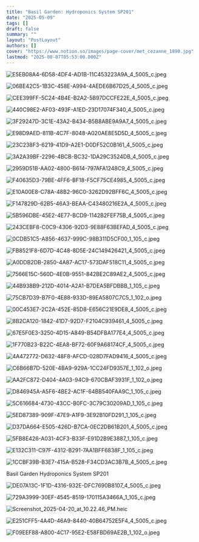 ```yaml
---
title: "Basil Garden: Hydroponics System SP201"
date: "2025-05-09"
tags: []
draft: false
summary: ""
layout: "PostLayout"
authors: []
cover: "https://www.notion.so/images/page-cover/met_cezanne_1890.jpg"
lastmod: "2025-08-07T05:53:00.000Z"
---
```



![E5EB08A4-6D58-4DF4-AD1B-11C453223A9A_4_5005_c.jpeg](https://prod-files-secure.s3.us-west-2.amazonaws.com/5956c749-d457-4730-a1d5-34ca41ebc0fa/7c2e5a27-e493-4121-891c-2a9398da28ea/E5EB08A4-6D58-4DF4-AD1B-11C453223A9A_4_5005_c.jpeg?X-Amz-Algorithm=AWS4-HMAC-SHA256&X-Amz-Content-Sha256=UNSIGNED-PAYLOAD&X-Amz-Credential=ASIAZI2LB466XFIMUHG4%2F20250831%2Fus-west-2%2Fs3%2Faws4_request&X-Amz-Date=20250831T214828Z&X-Amz-Expires=3600&X-Amz-Security-Token=IQoJb3JpZ2luX2VjEJ3%2F%2F%2F%2F%2F%2F%2F%2F%2F%2FwEaCXVzLXdlc3QtMiJGMEQCIEOebJSYuNVcUeqm9LDISI97qKOP97f2Z4Tz15F0cFN1AiB08hYIrQPGEm1Vg8LCiv4L3Dr58gJPq07vqjiiKuLqqSqIBAj2%2F%2F%2F%2F%2F%2F%2F%2F%2F%2F8BEAAaDDYzNzQyMzE4MzgwNSIMPdwwFejxM1YmAza9KtwDFhsGv5AaJ9LcEJsBuSM1wEyDfmpVYh9BBJ54wSDWi%2BJbsNOhdlbE26JJ9PFzGNOL69Z4rM00cthCtiBViARQywo9uOyzDiJtYucWsPTj3LKa%2FiC4wkwVQ4U6eiRS57QlJ87hazGeojVzowso3S6%2BlWAl2ZL%2FsSdDHgpd7AbrK%2BAYXS3d%2FUOHNeJWOFCNU36LUhwnZsnU%2FPhQMnirmzn%2FzoDtC5ifB4Ex0FjO6zNNOPupHw3BUfLcPbL2AGPy8kzmWs82%2BoYU3TNJZPPcItQDUaNMd9dyEGFeswyWWKwymunAxhF9hkeRZ6z49zjTu9YxUn4EWjFL1tj3W6u8Ugl9FLgzBVfpQgYXoCv6Dixa0fMcRCgGgOY0WYqKitzW%2Fqz5iP1sxE%2B8GOHJCrD4wzkpD3OzUADaJabbA7uGAq67HDUWn2xaM4lv4wbnfez%2BDBxYjC14UiVN8wAd0Bq2jnDmeYwZfdX7mBirC2aDPxnv9P96DEuPRewBu82krAFkI7eTmNxzI%2F3cwZXzWM8GvGY6icufLvAm%2FYTA%2B2%2FtE8uUB80OFKNibBzFrLheDFYTr%2B0m64O3RWSV7XCF1R80sYZ%2F789vNTZSdso%2BXv4Z%2BrBSHxuzgRg6WWJsmaQ0FI4wiuzSxQY6pgHKE7luuPjxjI2L1hw8O5n%2BfDxQnW9ogCxbyEyI6m%2Be%2BBNy9EMJoxbS%2FxIGW86udRbeIC%2FilbwRrb6exGxYL5CXuw5U3Tzp2uVhMVIMN3VqAg9MwZ1qzpTkQ2V%2FgBBoqvxWY%2BApc2o5lpq6xbQ0bsz5%2B7lwj96QiKACK%2F2IlNG5Pd%2BYYOv%2BZQMyQDS%2FW7ZtGcTGcDnh1uup7rvN%2BnAOutH7EReJRE08&X-Amz-Signature=1b6650e3d32983b1e689c105906acfd66fa6cef68f9b4d83cca62b2b8da17474&X-Amz-SignedHeaders=host&x-amz-checksum-mode=ENABLED&x-id=GetObject)


![06BE42C5-1B3C-458E-A994-4AEDE6B67D25_4_5005_c.jpeg](https://prod-files-secure.s3.us-west-2.amazonaws.com/5956c749-d457-4730-a1d5-34ca41ebc0fa/48073cd0-667c-4f63-88e0-ec861f60b3fa/06BE42C5-1B3C-458E-A994-4AEDE6B67D25_4_5005_c.jpeg?X-Amz-Algorithm=AWS4-HMAC-SHA256&X-Amz-Content-Sha256=UNSIGNED-PAYLOAD&X-Amz-Credential=ASIAZI2LB466XFIMUHG4%2F20250831%2Fus-west-2%2Fs3%2Faws4_request&X-Amz-Date=20250831T214828Z&X-Amz-Expires=3600&X-Amz-Security-Token=IQoJb3JpZ2luX2VjEJ3%2F%2F%2F%2F%2F%2F%2F%2F%2F%2FwEaCXVzLXdlc3QtMiJGMEQCIEOebJSYuNVcUeqm9LDISI97qKOP97f2Z4Tz15F0cFN1AiB08hYIrQPGEm1Vg8LCiv4L3Dr58gJPq07vqjiiKuLqqSqIBAj2%2F%2F%2F%2F%2F%2F%2F%2F%2F%2F8BEAAaDDYzNzQyMzE4MzgwNSIMPdwwFejxM1YmAza9KtwDFhsGv5AaJ9LcEJsBuSM1wEyDfmpVYh9BBJ54wSDWi%2BJbsNOhdlbE26JJ9PFzGNOL69Z4rM00cthCtiBViARQywo9uOyzDiJtYucWsPTj3LKa%2FiC4wkwVQ4U6eiRS57QlJ87hazGeojVzowso3S6%2BlWAl2ZL%2FsSdDHgpd7AbrK%2BAYXS3d%2FUOHNeJWOFCNU36LUhwnZsnU%2FPhQMnirmzn%2FzoDtC5ifB4Ex0FjO6zNNOPupHw3BUfLcPbL2AGPy8kzmWs82%2BoYU3TNJZPPcItQDUaNMd9dyEGFeswyWWKwymunAxhF9hkeRZ6z49zjTu9YxUn4EWjFL1tj3W6u8Ugl9FLgzBVfpQgYXoCv6Dixa0fMcRCgGgOY0WYqKitzW%2Fqz5iP1sxE%2B8GOHJCrD4wzkpD3OzUADaJabbA7uGAq67HDUWn2xaM4lv4wbnfez%2BDBxYjC14UiVN8wAd0Bq2jnDmeYwZfdX7mBirC2aDPxnv9P96DEuPRewBu82krAFkI7eTmNxzI%2F3cwZXzWM8GvGY6icufLvAm%2FYTA%2B2%2FtE8uUB80OFKNibBzFrLheDFYTr%2B0m64O3RWSV7XCF1R80sYZ%2F789vNTZSdso%2BXv4Z%2BrBSHxuzgRg6WWJsmaQ0FI4wiuzSxQY6pgHKE7luuPjxjI2L1hw8O5n%2BfDxQnW9ogCxbyEyI6m%2Be%2BBNy9EMJoxbS%2FxIGW86udRbeIC%2FilbwRrb6exGxYL5CXuw5U3Tzp2uVhMVIMN3VqAg9MwZ1qzpTkQ2V%2FgBBoqvxWY%2BApc2o5lpq6xbQ0bsz5%2B7lwj96QiKACK%2F2IlNG5Pd%2BYYOv%2BZQMyQDS%2FW7ZtGcTGcDnh1uup7rvN%2BnAOutH7EReJRE08&X-Amz-Signature=60b2790cebad04cbe2cdb7ad7d627e0db79d3c3d55995991f5e0f587e2e541c1&X-Amz-SignedHeaders=host&x-amz-checksum-mode=ENABLED&x-id=GetObject)


![CEE399FF-5C24-4B4E-B2A2-5B97DCCFE22E_4_5005_c.jpeg](https://prod-files-secure.s3.us-west-2.amazonaws.com/5956c749-d457-4730-a1d5-34ca41ebc0fa/a78c2638-faa1-4c74-bd51-c2fbb5420979/CEE399FF-5C24-4B4E-B2A2-5B97DCCFE22E_4_5005_c.jpeg?X-Amz-Algorithm=AWS4-HMAC-SHA256&X-Amz-Content-Sha256=UNSIGNED-PAYLOAD&X-Amz-Credential=ASIAZI2LB466767GLV3O%2F20250831%2Fus-west-2%2Fs3%2Faws4_request&X-Amz-Date=20250831T214829Z&X-Amz-Expires=3600&X-Amz-Security-Token=IQoJb3JpZ2luX2VjEJ3%2F%2F%2F%2F%2F%2F%2F%2F%2F%2FwEaCXVzLXdlc3QtMiJHMEUCIDZzkwhoCWBYE4o8xAWKodK87HY3jUQdRHCtvmG%2FcJUcAiEA9JJS%2Br5ZJZ%2FUlt3u4zY0hV61SSUqqOLHZPD1%2BZY4VeUqiAQI9v%2F%2F%2F%2F%2F%2F%2F%2F%2F%2FARAAGgw2Mzc0MjMxODM4MDUiDOpxnn6rI4A4fJLqmCrcAwb2ppHnfK8bz%2Fvrw9A8Xwrycwoq221lAQT1%2FBaooczXmdVTY13fWMTVe%2BBzPtaWX0yNhic%2F%2F%2BhGErTwkKYGdn48ahb7jrzwRli5NA06Gl%2FANuAZGyhPw1FM0TNAbcWTXo2dGM3ZsIPlBfMrt54upDdRayxtSd6mDZNSOZrzVeMrEgPF7kWmaOlBfDSU2pFdgaTr52r8CbQhZSaKAtkHCw2H%2B55UzBMr2ZMa2k%2BFz%2FDvFioDNaIzZPRVWv8OKiE0QVbzsnqvlbkb1pEGqbmcSztPbf7luX7IJ4cLrMUUsQMfOnwrAZ0H5iaBpwz%2F8Yai5srhvmZ4rCF8LdYXOle%2B1%2BUHYcGHjwArf30DcVRWjEkCD4I5O9hE0cPXCnoY14twOJtHyPKimSzVUEcKNEEN24lTTZSYBykCcMNPn8POOg3JNUUkQDz%2F5retqHbyRCHIDJtFx8WfRpf%2BVah6KyW8aQTXR767qmfV9npwMeU2Nm42bpyhhudVL6LfBbWZ30Y5dTAsQJB6FUR5atbeEu%2FX0%2FOOQ6obDeDkvvG4%2FoMDL1YUdl40f88jcrYMkU3zTvK3GEjND9re8XG1sUuMBRWqh4tV0R2%2BA4ECJrqdf0tEGMD1wvK35XC7g%2F62NQ%2BqMJTs0sUGOqUB1UyFxdX4%2F3Wny6Ges%2FKV0NhIYV9TRgVE85T%2Bzj69A7w92RTJJ%2Bu9FGQLPhxgyUMzABlZugfiTXseHEpWqILnS9batIrLy2Fr9PJdQsGtAu5K2%2BuI0UaqipeRLVDiT6CHqS%2F28QLKFuePdmTbhDN3hRJXOKzSl56XPEY%2FSFvP59AQ4gBG7uaR6xW%2F%2FE9Vxt3uER%2B1Q6CncbgBCGGXAlDqUpskKAqG&X-Amz-Signature=9c031676c93ecf54139bae99765ae3181e9b60ea0f5bde729944e3d193ac32e1&X-Amz-SignedHeaders=host&x-amz-checksum-mode=ENABLED&x-id=GetObject)


![440C98E2-AF03-493F-A1ED-23D17074F340_4_5005_c.jpeg](https://prod-files-secure.s3.us-west-2.amazonaws.com/5956c749-d457-4730-a1d5-34ca41ebc0fa/7cc5d46a-772b-4bca-8246-d2e07fa778bf/440C98E2-AF03-493F-A1ED-23D17074F340_4_5005_c.jpeg?X-Amz-Algorithm=AWS4-HMAC-SHA256&X-Amz-Content-Sha256=UNSIGNED-PAYLOAD&X-Amz-Credential=ASIAZI2LB466767GLV3O%2F20250831%2Fus-west-2%2Fs3%2Faws4_request&X-Amz-Date=20250831T214829Z&X-Amz-Expires=3600&X-Amz-Security-Token=IQoJb3JpZ2luX2VjEJ3%2F%2F%2F%2F%2F%2F%2F%2F%2F%2FwEaCXVzLXdlc3QtMiJHMEUCIDZzkwhoCWBYE4o8xAWKodK87HY3jUQdRHCtvmG%2FcJUcAiEA9JJS%2Br5ZJZ%2FUlt3u4zY0hV61SSUqqOLHZPD1%2BZY4VeUqiAQI9v%2F%2F%2F%2F%2F%2F%2F%2F%2F%2FARAAGgw2Mzc0MjMxODM4MDUiDOpxnn6rI4A4fJLqmCrcAwb2ppHnfK8bz%2Fvrw9A8Xwrycwoq221lAQT1%2FBaooczXmdVTY13fWMTVe%2BBzPtaWX0yNhic%2F%2F%2BhGErTwkKYGdn48ahb7jrzwRli5NA06Gl%2FANuAZGyhPw1FM0TNAbcWTXo2dGM3ZsIPlBfMrt54upDdRayxtSd6mDZNSOZrzVeMrEgPF7kWmaOlBfDSU2pFdgaTr52r8CbQhZSaKAtkHCw2H%2B55UzBMr2ZMa2k%2BFz%2FDvFioDNaIzZPRVWv8OKiE0QVbzsnqvlbkb1pEGqbmcSztPbf7luX7IJ4cLrMUUsQMfOnwrAZ0H5iaBpwz%2F8Yai5srhvmZ4rCF8LdYXOle%2B1%2BUHYcGHjwArf30DcVRWjEkCD4I5O9hE0cPXCnoY14twOJtHyPKimSzVUEcKNEEN24lTTZSYBykCcMNPn8POOg3JNUUkQDz%2F5retqHbyRCHIDJtFx8WfRpf%2BVah6KyW8aQTXR767qmfV9npwMeU2Nm42bpyhhudVL6LfBbWZ30Y5dTAsQJB6FUR5atbeEu%2FX0%2FOOQ6obDeDkvvG4%2FoMDL1YUdl40f88jcrYMkU3zTvK3GEjND9re8XG1sUuMBRWqh4tV0R2%2BA4ECJrqdf0tEGMD1wvK35XC7g%2F62NQ%2BqMJTs0sUGOqUB1UyFxdX4%2F3Wny6Ges%2FKV0NhIYV9TRgVE85T%2Bzj69A7w92RTJJ%2Bu9FGQLPhxgyUMzABlZugfiTXseHEpWqILnS9batIrLy2Fr9PJdQsGtAu5K2%2BuI0UaqipeRLVDiT6CHqS%2F28QLKFuePdmTbhDN3hRJXOKzSl56XPEY%2FSFvP59AQ4gBG7uaR6xW%2F%2FE9Vxt3uER%2B1Q6CncbgBCGGXAlDqUpskKAqG&X-Amz-Signature=317c23f2dc755bf56991844914fd38eee14fee701e3565acf9c2e2d0f48d4e08&X-Amz-SignedHeaders=host&x-amz-checksum-mode=ENABLED&x-id=GetObject)


![3F29247D-3C1E-43A2-B434-B5B8ABE9A9A7_4_5005_c.jpeg](https://prod-files-secure.s3.us-west-2.amazonaws.com/5956c749-d457-4730-a1d5-34ca41ebc0fa/2b888c18-28d9-40e9-a713-fca22d8c9dce/3F29247D-3C1E-43A2-B434-B5B8ABE9A9A7_4_5005_c.jpeg?X-Amz-Algorithm=AWS4-HMAC-SHA256&X-Amz-Content-Sha256=UNSIGNED-PAYLOAD&X-Amz-Credential=ASIAZI2LB466767GLV3O%2F20250831%2Fus-west-2%2Fs3%2Faws4_request&X-Amz-Date=20250831T214829Z&X-Amz-Expires=3600&X-Amz-Security-Token=IQoJb3JpZ2luX2VjEJ3%2F%2F%2F%2F%2F%2F%2F%2F%2F%2FwEaCXVzLXdlc3QtMiJHMEUCIDZzkwhoCWBYE4o8xAWKodK87HY3jUQdRHCtvmG%2FcJUcAiEA9JJS%2Br5ZJZ%2FUlt3u4zY0hV61SSUqqOLHZPD1%2BZY4VeUqiAQI9v%2F%2F%2F%2F%2F%2F%2F%2F%2F%2FARAAGgw2Mzc0MjMxODM4MDUiDOpxnn6rI4A4fJLqmCrcAwb2ppHnfK8bz%2Fvrw9A8Xwrycwoq221lAQT1%2FBaooczXmdVTY13fWMTVe%2BBzPtaWX0yNhic%2F%2F%2BhGErTwkKYGdn48ahb7jrzwRli5NA06Gl%2FANuAZGyhPw1FM0TNAbcWTXo2dGM3ZsIPlBfMrt54upDdRayxtSd6mDZNSOZrzVeMrEgPF7kWmaOlBfDSU2pFdgaTr52r8CbQhZSaKAtkHCw2H%2B55UzBMr2ZMa2k%2BFz%2FDvFioDNaIzZPRVWv8OKiE0QVbzsnqvlbkb1pEGqbmcSztPbf7luX7IJ4cLrMUUsQMfOnwrAZ0H5iaBpwz%2F8Yai5srhvmZ4rCF8LdYXOle%2B1%2BUHYcGHjwArf30DcVRWjEkCD4I5O9hE0cPXCnoY14twOJtHyPKimSzVUEcKNEEN24lTTZSYBykCcMNPn8POOg3JNUUkQDz%2F5retqHbyRCHIDJtFx8WfRpf%2BVah6KyW8aQTXR767qmfV9npwMeU2Nm42bpyhhudVL6LfBbWZ30Y5dTAsQJB6FUR5atbeEu%2FX0%2FOOQ6obDeDkvvG4%2FoMDL1YUdl40f88jcrYMkU3zTvK3GEjND9re8XG1sUuMBRWqh4tV0R2%2BA4ECJrqdf0tEGMD1wvK35XC7g%2F62NQ%2BqMJTs0sUGOqUB1UyFxdX4%2F3Wny6Ges%2FKV0NhIYV9TRgVE85T%2Bzj69A7w92RTJJ%2Bu9FGQLPhxgyUMzABlZugfiTXseHEpWqILnS9batIrLy2Fr9PJdQsGtAu5K2%2BuI0UaqipeRLVDiT6CHqS%2F28QLKFuePdmTbhDN3hRJXOKzSl56XPEY%2FSFvP59AQ4gBG7uaR6xW%2F%2FE9Vxt3uER%2B1Q6CncbgBCGGXAlDqUpskKAqG&X-Amz-Signature=36bb5f6b1a526e90afd6605612d719b4a7572bca5d9956bb09e890078a19476f&X-Amz-SignedHeaders=host&x-amz-checksum-mode=ENABLED&x-id=GetObject)


![E98D9AED-811B-4C7F-8048-A020AE8E5D5D_4_5005_c.jpeg](https://prod-files-secure.s3.us-west-2.amazonaws.com/5956c749-d457-4730-a1d5-34ca41ebc0fa/7a26d2dd-e740-483c-9788-7bb9840eebac/E98D9AED-811B-4C7F-8048-A020AE8E5D5D_4_5005_c.jpeg?X-Amz-Algorithm=AWS4-HMAC-SHA256&X-Amz-Content-Sha256=UNSIGNED-PAYLOAD&X-Amz-Credential=ASIAZI2LB4666J54SASC%2F20250831%2Fus-west-2%2Fs3%2Faws4_request&X-Amz-Date=20250831T214828Z&X-Amz-Expires=3600&X-Amz-Security-Token=IQoJb3JpZ2luX2VjEJ3%2F%2F%2F%2F%2F%2F%2F%2F%2F%2FwEaCXVzLXdlc3QtMiJIMEYCIQD74hR8SMTptOuWgCo1DTf4HMvHHSsxFuiDO%2FAZO93mUwIhAO3JYrsX1HHABlaKHoMhLZWLOCtaXeSUlRpUNwCeHIHbKogECPb%2F%2F%2F%2F%2F%2F%2F%2F%2F%2FwEQABoMNjM3NDIzMTgzODA1IgybYLfNb0SoaBTAlbkq3AN8ZKiyrgpevni7Opbttgy8o1a2Oe8oTmmsdYgRbFPHOp5uF8tEjizTykSF%2FuFsWEJUxCjxQnlSy1tcX95rMwhXorfgmlrj2XLqKpfAiH2memKgTYiJV2v77S9fW%2FYo5Ex%2Bdytb3%2FQGoFcDr7yStsP0jBrN3XUUL1uaW7NpuRfBFWy0Rv3fSFyr7UqKzvq%2BUAXirMD%2FHcXJPYIqiuAcMyydo4TMMy83SE2sgELTMBvN75jkCrZ%2BOZ4lzcQwnDxZAOU54HiBMw04dc4HFZGI6YCHUt6ujJVZd5yD8TC%2FB6tD3QO6SYvRt6M2KDu5LRZR6pvUwTGXtBGquRMpLkAJ7IWkIlejkJi2dYE%2BEgRGakkK66ULEW5j0DSc%2BvLal15lk5PaaxASSD637cjg1vxOPkJWMCEt5Jm7X2oaFOfr9XOcPu19ir%2BkhnyDpXjpNz%2Ft0m%2BAHGYCbeB69M1VeQ7f%2F0fxRVJt69qlXDEbFdh3pjDfB%2FAObygv6gxt0m6%2B7S%2FinhvoWyn2saXCbZ8bSpC%2ByE%2FkxU5P2GvHOKUzyuQb0befqfqtjxP9fKfFssXSxuO70PLxdyxy9sXH5GlRJQPo7wmyDQNR%2F4nuajJvSTKQCveWIMncxvJenHaWCyjkwjC%2F7NLFBjqkAQpPuUF8JC3Xl5mrRgvgh84by7R2QarPMgWhHpErZ9PYIX%2FR6okJj%2FkeZ17htfSasI7P%2BdI1Q3uVWTGnk2cRPtD%2BLdxkB5qT64pRRaLaaQ6ZwK4zK7d2CEFFGjrwMNgKTNVHOWqlNXEhadEbcBPjTy9Xt7j00a4pmR%2F%2FHtZIDDux4aNLOZJ%2FckwlOs%2B8zvkTxAsOpq9Kl2wD368pmvdEzrFVwVp8&X-Amz-Signature=ecb1eb69b1246d837ced0fbeb55cc327e5c23d672e87116392fb4aa266dac489&X-Amz-SignedHeaders=host&x-amz-checksum-mode=ENABLED&x-id=GetObject)


![23C238F3-6219-41D9-A2E1-D0DF52C0B161_4_5005_c.jpeg](https://prod-files-secure.s3.us-west-2.amazonaws.com/5956c749-d457-4730-a1d5-34ca41ebc0fa/a827d537-0a00-46d8-a593-2547b7c5e862/23C238F3-6219-41D9-A2E1-D0DF52C0B161_4_5005_c.jpeg?X-Amz-Algorithm=AWS4-HMAC-SHA256&X-Amz-Content-Sha256=UNSIGNED-PAYLOAD&X-Amz-Credential=ASIAZI2LB466UIAZHYY5%2F20250831%2Fus-west-2%2Fs3%2Faws4_request&X-Amz-Date=20250831T214830Z&X-Amz-Expires=3600&X-Amz-Security-Token=IQoJb3JpZ2luX2VjEJ3%2F%2F%2F%2F%2F%2F%2F%2F%2F%2FwEaCXVzLXdlc3QtMiJHMEUCIAexZ601MUT06ltin36C0cxbewHDWSClziKI3FdtPVRWAiEAk5cbJOiw0dihqXdG8RrFtUiJzgtBTKSUFJ9i08zj6twqiAQI9v%2F%2F%2F%2F%2F%2F%2F%2F%2F%2FARAAGgw2Mzc0MjMxODM4MDUiDGwFO0V7kb4rFhTlKCrcA%2FTFV6OFPc%2F6g2hjGkhd4h8AYkSfO2jEVZRRKCT2wPRLfuhBwGpt2ZYQvjXfI5Q%2FvjAk1B9qk7Q%2BJIVFrSG0jJkDKF%2BBPMfmIsjNwfahbzlaoKiWYn%2FRdCwsuRoVqr8CWh4nOHBqAw1qJrUulTbPMY57NJwrfGNySygHOWl5rfM7J8ijIXHkwnpKsgSqgIKv%2B5T5v6sid0%2Bby%2FWyV4LXQFzPp8qx7lioRUxPANVn7S7qucLHqBI6%2F1hpu0Kpe2QQ%2Bb%2BdD%2FJ0yW%2FawqMXf6TcT1YJo4FnBpntYO5a28LVQLPoE7ovDWgpWCkma%2FkOtlMbbp9gxx%2B83g2xtzZ4XpByAKEuPgs7gsQH7znXNdfufhBlbFjR77JLVqWNE9zhn25G6FNcAmKivFJ0F2%2FvjwQQVP%2Fr7yNUt32gOV9pwb7KInZiG0DQqgKvcQz%2BXqvEssIhISzqYIIJUiH0%2BYD5t1tG45EzpT2KvbVFzFqVEieeyuS4%2F1RJq%2B8UzIXI%2FS%2BcG1QnMm%2FEjCETLdqEQ0qK5fDDiZCZvQD9VAUH%2FUvYbCkUOn9RSmgJhjKPbBD5Sxlruuv%2FcJtrRxfKRd5rreX4B%2FkmV8pmzema5T4ce5r2%2B5%2FQGg5cCpwA%2FTj7M6oZZiYAMNzr0sUGOqUBDnB2cbPF06OuCSc9PQQcpb3HwJb0Tfw9uWjTVPioP%2BYiqXdFU5h6j1QEACUxNqRy4znrg81YYC2e%2B8%2Bz9C1SjLdFBYBWtVvQkzmfSuj02CK6WKt2Fn2NWttkXq2glAa4svzO1mzc6UeAyMBESsD%2BC3uviymdb3l%2FZ8PLR7KXQDv3tpfH7kKmbYCRzj%2Fjso7AJlOSJsEu4CZRZijdk4tL1Bfrn6ix&X-Amz-Signature=e58041bd3aad4282267cd674511a418f4f2806f5d6f9bc78e0b5f5a721d3f35b&X-Amz-SignedHeaders=host&x-amz-checksum-mode=ENABLED&x-id=GetObject)


![3A2A39BF-2296-4BCB-BC32-1DA29C3524DB_4_5005_c.jpeg](https://prod-files-secure.s3.us-west-2.amazonaws.com/5956c749-d457-4730-a1d5-34ca41ebc0fa/e9eb2570-fa31-48cd-8359-ca0f5b1fe139/3A2A39BF-2296-4BCB-BC32-1DA29C3524DB_4_5005_c.jpeg?X-Amz-Algorithm=AWS4-HMAC-SHA256&X-Amz-Content-Sha256=UNSIGNED-PAYLOAD&X-Amz-Credential=ASIAZI2LB466UIAZHYY5%2F20250831%2Fus-west-2%2Fs3%2Faws4_request&X-Amz-Date=20250831T214830Z&X-Amz-Expires=3600&X-Amz-Security-Token=IQoJb3JpZ2luX2VjEJ3%2F%2F%2F%2F%2F%2F%2F%2F%2F%2FwEaCXVzLXdlc3QtMiJHMEUCIAexZ601MUT06ltin36C0cxbewHDWSClziKI3FdtPVRWAiEAk5cbJOiw0dihqXdG8RrFtUiJzgtBTKSUFJ9i08zj6twqiAQI9v%2F%2F%2F%2F%2F%2F%2F%2F%2F%2FARAAGgw2Mzc0MjMxODM4MDUiDGwFO0V7kb4rFhTlKCrcA%2FTFV6OFPc%2F6g2hjGkhd4h8AYkSfO2jEVZRRKCT2wPRLfuhBwGpt2ZYQvjXfI5Q%2FvjAk1B9qk7Q%2BJIVFrSG0jJkDKF%2BBPMfmIsjNwfahbzlaoKiWYn%2FRdCwsuRoVqr8CWh4nOHBqAw1qJrUulTbPMY57NJwrfGNySygHOWl5rfM7J8ijIXHkwnpKsgSqgIKv%2B5T5v6sid0%2Bby%2FWyV4LXQFzPp8qx7lioRUxPANVn7S7qucLHqBI6%2F1hpu0Kpe2QQ%2Bb%2BdD%2FJ0yW%2FawqMXf6TcT1YJo4FnBpntYO5a28LVQLPoE7ovDWgpWCkma%2FkOtlMbbp9gxx%2B83g2xtzZ4XpByAKEuPgs7gsQH7znXNdfufhBlbFjR77JLVqWNE9zhn25G6FNcAmKivFJ0F2%2FvjwQQVP%2Fr7yNUt32gOV9pwb7KInZiG0DQqgKvcQz%2BXqvEssIhISzqYIIJUiH0%2BYD5t1tG45EzpT2KvbVFzFqVEieeyuS4%2F1RJq%2B8UzIXI%2FS%2BcG1QnMm%2FEjCETLdqEQ0qK5fDDiZCZvQD9VAUH%2FUvYbCkUOn9RSmgJhjKPbBD5Sxlruuv%2FcJtrRxfKRd5rreX4B%2FkmV8pmzema5T4ce5r2%2B5%2FQGg5cCpwA%2FTj7M6oZZiYAMNzr0sUGOqUBDnB2cbPF06OuCSc9PQQcpb3HwJb0Tfw9uWjTVPioP%2BYiqXdFU5h6j1QEACUxNqRy4znrg81YYC2e%2B8%2Bz9C1SjLdFBYBWtVvQkzmfSuj02CK6WKt2Fn2NWttkXq2glAa4svzO1mzc6UeAyMBESsD%2BC3uviymdb3l%2FZ8PLR7KXQDv3tpfH7kKmbYCRzj%2Fjso7AJlOSJsEu4CZRZijdk4tL1Bfrn6ix&X-Amz-Signature=abf5ac3393fcaee87b02b97e50df9a2a1f30e7d4160d735e8209dcdc32d016f5&X-Amz-SignedHeaders=host&x-amz-checksum-mode=ENABLED&x-id=GetObject)


![2959D51B-AA02-4800-B614-797AFA1248C9_4_5005_c.jpeg](https://prod-files-secure.s3.us-west-2.amazonaws.com/5956c749-d457-4730-a1d5-34ca41ebc0fa/7e5cbc86-ecf6-4f1f-9ea0-31fe3c33e6a7/2959D51B-AA02-4800-B614-797AFA1248C9_4_5005_c.jpeg?X-Amz-Algorithm=AWS4-HMAC-SHA256&X-Amz-Content-Sha256=UNSIGNED-PAYLOAD&X-Amz-Credential=ASIAZI2LB466WAMS4VTJ%2F20250831%2Fus-west-2%2Fs3%2Faws4_request&X-Amz-Date=20250831T214830Z&X-Amz-Expires=3600&X-Amz-Security-Token=IQoJb3JpZ2luX2VjEJ3%2F%2F%2F%2F%2F%2F%2F%2F%2F%2FwEaCXVzLXdlc3QtMiJHMEUCIQCIYg%2B93iufQSv7Y5r4UmrVMMeaorHDim79aDMT%2BSH0BQIgdY2x1rlnf6SNM5qN3Za5qeV7%2B3aVI2GDvLqDHFP%2FvSsqiAQI9v%2F%2F%2F%2F%2F%2F%2F%2F%2F%2FARAAGgw2Mzc0MjMxODM4MDUiDIGdphTPYENSwugEpSrcA%2B5FyKcjHQDYu7R1pkz2y9VKbVaacPglNCUmDIjgxAFXqjYUAMePvY%2BAAKW6dy04ABzzOwolWIeTqcBhtCJx4JNNHaryoeay%2Bndn1IrvQgSclPNaruOxLbVUysH2Tf0NVOJly1UQ9zv7u6mgVEu93a9nP5wjYhFGsq3bwWiKEejcCvKHvJIxsJNxd0pxZvD7RgFGRPVDZw9lastR9jqMP9%2F0X24if%2FMH5%2BK52Ixry2C%2Frrx0Rae3En4egUIuACKH1B1FTRGpIaKSoL02q30E9Qq0i0OBANvDlOdAWw5hvkeSMRIrVlaWB5TxzhJD8gqzxxumopM2dnJdcbWdmGxYUayRZTJhhUlUKcj%2B7gr8GxsMi%2F1yTkI%2FTJ9RFeYtRYOftijS47709XsBc76Xx3aoEPcDHbhcYLVn8VvILTG3lPYUqbwu%2BJxDpHQEGuMYTV4ArQoSe7hzAyOcB9IQ0RwBzNSk4yOJFnnOfYJA%2Bcsj6koh7DFwBrX9%2BUQ86T1TWv1bMtOMUAddxNTMGTMi%2BB9Va4ctmz4wapjRWjJutBoGVlhB8llbCKmZfFzj3bor9Wx7w%2B15BDOIIWODtNZVEKH0glUnL4L0xCifAK4Vd%2F7zflEnGt9%2FcbHlL5BV%2Fq7xMMbr0sUGOqUBEZnC%2FHOhBQ%2BRQkB%2FgrXcrfHl04WkkhH19%2F1j1Zj%2Fco%2F3uN%2FRPe5nIywlwWkKMcvJWzOiaC82fa0GY8Dbr4NYCh0iuDriD0b%2FtU%2BNwNbbkZMdsCuloFeh4FF%2BOBQSq4kb4z52X6QQk1fz4GoI7KDkbDhfJDqyPtrBhz4CplF72SLW0AmqpUNIS1ZocIAyD40j06feA7O2aaDyb%2BtdgZtuI338bbjQ&X-Amz-Signature=dec91331d0bb81e12a12eb119f3922f2c4fcd4c77fbd640b70135c7c803909a7&X-Amz-SignedHeaders=host&x-amz-checksum-mode=ENABLED&x-id=GetObject)


![F40635D3-79BE-4FF6-BF18-F5CF75CE4985_4_5005_c.jpeg](https://prod-files-secure.s3.us-west-2.amazonaws.com/5956c749-d457-4730-a1d5-34ca41ebc0fa/cd5c5d80-c791-4d27-9374-858cef8dfd53/F40635D3-79BE-4FF6-BF18-F5CF75CE4985_4_5005_c.jpeg?X-Amz-Algorithm=AWS4-HMAC-SHA256&X-Amz-Content-Sha256=UNSIGNED-PAYLOAD&X-Amz-Credential=ASIAZI2LB466WAMS4VTJ%2F20250831%2Fus-west-2%2Fs3%2Faws4_request&X-Amz-Date=20250831T214830Z&X-Amz-Expires=3600&X-Amz-Security-Token=IQoJb3JpZ2luX2VjEJ3%2F%2F%2F%2F%2F%2F%2F%2F%2F%2FwEaCXVzLXdlc3QtMiJHMEUCIQCIYg%2B93iufQSv7Y5r4UmrVMMeaorHDim79aDMT%2BSH0BQIgdY2x1rlnf6SNM5qN3Za5qeV7%2B3aVI2GDvLqDHFP%2FvSsqiAQI9v%2F%2F%2F%2F%2F%2F%2F%2F%2F%2FARAAGgw2Mzc0MjMxODM4MDUiDIGdphTPYENSwugEpSrcA%2B5FyKcjHQDYu7R1pkz2y9VKbVaacPglNCUmDIjgxAFXqjYUAMePvY%2BAAKW6dy04ABzzOwolWIeTqcBhtCJx4JNNHaryoeay%2Bndn1IrvQgSclPNaruOxLbVUysH2Tf0NVOJly1UQ9zv7u6mgVEu93a9nP5wjYhFGsq3bwWiKEejcCvKHvJIxsJNxd0pxZvD7RgFGRPVDZw9lastR9jqMP9%2F0X24if%2FMH5%2BK52Ixry2C%2Frrx0Rae3En4egUIuACKH1B1FTRGpIaKSoL02q30E9Qq0i0OBANvDlOdAWw5hvkeSMRIrVlaWB5TxzhJD8gqzxxumopM2dnJdcbWdmGxYUayRZTJhhUlUKcj%2B7gr8GxsMi%2F1yTkI%2FTJ9RFeYtRYOftijS47709XsBc76Xx3aoEPcDHbhcYLVn8VvILTG3lPYUqbwu%2BJxDpHQEGuMYTV4ArQoSe7hzAyOcB9IQ0RwBzNSk4yOJFnnOfYJA%2Bcsj6koh7DFwBrX9%2BUQ86T1TWv1bMtOMUAddxNTMGTMi%2BB9Va4ctmz4wapjRWjJutBoGVlhB8llbCKmZfFzj3bor9Wx7w%2B15BDOIIWODtNZVEKH0glUnL4L0xCifAK4Vd%2F7zflEnGt9%2FcbHlL5BV%2Fq7xMMbr0sUGOqUBEZnC%2FHOhBQ%2BRQkB%2FgrXcrfHl04WkkhH19%2F1j1Zj%2Fco%2F3uN%2FRPe5nIywlwWkKMcvJWzOiaC82fa0GY8Dbr4NYCh0iuDriD0b%2FtU%2BNwNbbkZMdsCuloFeh4FF%2BOBQSq4kb4z52X6QQk1fz4GoI7KDkbDhfJDqyPtrBhz4CplF72SLW0AmqpUNIS1ZocIAyD40j06feA7O2aaDyb%2BtdgZtuI338bbjQ&X-Amz-Signature=2c65e8133f53d941e2f9ff936a45de5bf586997573c8565b719c6835527a60ca&X-Amz-SignedHeaders=host&x-amz-checksum-mode=ENABLED&x-id=GetObject)


![E10A00E8-C78A-48B2-96C0-3262D92BFF6C_4_5005_c.jpeg](https://prod-files-secure.s3.us-west-2.amazonaws.com/5956c749-d457-4730-a1d5-34ca41ebc0fa/43d0b5bb-28bb-4be9-9828-28286a5d56b1/E10A00E8-C78A-48B2-96C0-3262D92BFF6C_4_5005_c.jpeg?X-Amz-Algorithm=AWS4-HMAC-SHA256&X-Amz-Content-Sha256=UNSIGNED-PAYLOAD&X-Amz-Credential=ASIAZI2LB466WAMS4VTJ%2F20250831%2Fus-west-2%2Fs3%2Faws4_request&X-Amz-Date=20250831T214830Z&X-Amz-Expires=3600&X-Amz-Security-Token=IQoJb3JpZ2luX2VjEJ3%2F%2F%2F%2F%2F%2F%2F%2F%2F%2FwEaCXVzLXdlc3QtMiJHMEUCIQCIYg%2B93iufQSv7Y5r4UmrVMMeaorHDim79aDMT%2BSH0BQIgdY2x1rlnf6SNM5qN3Za5qeV7%2B3aVI2GDvLqDHFP%2FvSsqiAQI9v%2F%2F%2F%2F%2F%2F%2F%2F%2F%2FARAAGgw2Mzc0MjMxODM4MDUiDIGdphTPYENSwugEpSrcA%2B5FyKcjHQDYu7R1pkz2y9VKbVaacPglNCUmDIjgxAFXqjYUAMePvY%2BAAKW6dy04ABzzOwolWIeTqcBhtCJx4JNNHaryoeay%2Bndn1IrvQgSclPNaruOxLbVUysH2Tf0NVOJly1UQ9zv7u6mgVEu93a9nP5wjYhFGsq3bwWiKEejcCvKHvJIxsJNxd0pxZvD7RgFGRPVDZw9lastR9jqMP9%2F0X24if%2FMH5%2BK52Ixry2C%2Frrx0Rae3En4egUIuACKH1B1FTRGpIaKSoL02q30E9Qq0i0OBANvDlOdAWw5hvkeSMRIrVlaWB5TxzhJD8gqzxxumopM2dnJdcbWdmGxYUayRZTJhhUlUKcj%2B7gr8GxsMi%2F1yTkI%2FTJ9RFeYtRYOftijS47709XsBc76Xx3aoEPcDHbhcYLVn8VvILTG3lPYUqbwu%2BJxDpHQEGuMYTV4ArQoSe7hzAyOcB9IQ0RwBzNSk4yOJFnnOfYJA%2Bcsj6koh7DFwBrX9%2BUQ86T1TWv1bMtOMUAddxNTMGTMi%2BB9Va4ctmz4wapjRWjJutBoGVlhB8llbCKmZfFzj3bor9Wx7w%2B15BDOIIWODtNZVEKH0glUnL4L0xCifAK4Vd%2F7zflEnGt9%2FcbHlL5BV%2Fq7xMMbr0sUGOqUBEZnC%2FHOhBQ%2BRQkB%2FgrXcrfHl04WkkhH19%2F1j1Zj%2Fco%2F3uN%2FRPe5nIywlwWkKMcvJWzOiaC82fa0GY8Dbr4NYCh0iuDriD0b%2FtU%2BNwNbbkZMdsCuloFeh4FF%2BOBQSq4kb4z52X6QQk1fz4GoI7KDkbDhfJDqyPtrBhz4CplF72SLW0AmqpUNIS1ZocIAyD40j06feA7O2aaDyb%2BtdgZtuI338bbjQ&X-Amz-Signature=c86ca89b7c5a22c26ddf5d4518f3212912bbd65f518ffdd528dfc9dd31d08192&X-Amz-SignedHeaders=host&x-amz-checksum-mode=ENABLED&x-id=GetObject)


![F147829D-62B5-46A3-BEAA-C43480216E2A_4_5005_c.jpeg](https://prod-files-secure.s3.us-west-2.amazonaws.com/5956c749-d457-4730-a1d5-34ca41ebc0fa/2346525d-a9a8-474b-bc0c-e704c82b724d/F147829D-62B5-46A3-BEAA-C43480216E2A_4_5005_c.jpeg?X-Amz-Algorithm=AWS4-HMAC-SHA256&X-Amz-Content-Sha256=UNSIGNED-PAYLOAD&X-Amz-Credential=ASIAZI2LB4666J54SASC%2F20250831%2Fus-west-2%2Fs3%2Faws4_request&X-Amz-Date=20250831T214828Z&X-Amz-Expires=3600&X-Amz-Security-Token=IQoJb3JpZ2luX2VjEJ3%2F%2F%2F%2F%2F%2F%2F%2F%2F%2FwEaCXVzLXdlc3QtMiJIMEYCIQD74hR8SMTptOuWgCo1DTf4HMvHHSsxFuiDO%2FAZO93mUwIhAO3JYrsX1HHABlaKHoMhLZWLOCtaXeSUlRpUNwCeHIHbKogECPb%2F%2F%2F%2F%2F%2F%2F%2F%2F%2FwEQABoMNjM3NDIzMTgzODA1IgybYLfNb0SoaBTAlbkq3AN8ZKiyrgpevni7Opbttgy8o1a2Oe8oTmmsdYgRbFPHOp5uF8tEjizTykSF%2FuFsWEJUxCjxQnlSy1tcX95rMwhXorfgmlrj2XLqKpfAiH2memKgTYiJV2v77S9fW%2FYo5Ex%2Bdytb3%2FQGoFcDr7yStsP0jBrN3XUUL1uaW7NpuRfBFWy0Rv3fSFyr7UqKzvq%2BUAXirMD%2FHcXJPYIqiuAcMyydo4TMMy83SE2sgELTMBvN75jkCrZ%2BOZ4lzcQwnDxZAOU54HiBMw04dc4HFZGI6YCHUt6ujJVZd5yD8TC%2FB6tD3QO6SYvRt6M2KDu5LRZR6pvUwTGXtBGquRMpLkAJ7IWkIlejkJi2dYE%2BEgRGakkK66ULEW5j0DSc%2BvLal15lk5PaaxASSD637cjg1vxOPkJWMCEt5Jm7X2oaFOfr9XOcPu19ir%2BkhnyDpXjpNz%2Ft0m%2BAHGYCbeB69M1VeQ7f%2F0fxRVJt69qlXDEbFdh3pjDfB%2FAObygv6gxt0m6%2B7S%2FinhvoWyn2saXCbZ8bSpC%2ByE%2FkxU5P2GvHOKUzyuQb0befqfqtjxP9fKfFssXSxuO70PLxdyxy9sXH5GlRJQPo7wmyDQNR%2F4nuajJvSTKQCveWIMncxvJenHaWCyjkwjC%2F7NLFBjqkAQpPuUF8JC3Xl5mrRgvgh84by7R2QarPMgWhHpErZ9PYIX%2FR6okJj%2FkeZ17htfSasI7P%2BdI1Q3uVWTGnk2cRPtD%2BLdxkB5qT64pRRaLaaQ6ZwK4zK7d2CEFFGjrwMNgKTNVHOWqlNXEhadEbcBPjTy9Xt7j00a4pmR%2F%2FHtZIDDux4aNLOZJ%2FckwlOs%2B8zvkTxAsOpq9Kl2wD368pmvdEzrFVwVp8&X-Amz-Signature=752e5a57e2e5cfc6e998738ca03c4d28aa13cab9ffa2d44c2259093f2bb9e19e&X-Amz-SignedHeaders=host&x-amz-checksum-mode=ENABLED&x-id=GetObject)


![5B596DBE-45E2-4E77-BCD9-1142B2FEF75B_4_5005_c.jpeg](https://prod-files-secure.s3.us-west-2.amazonaws.com/5956c749-d457-4730-a1d5-34ca41ebc0fa/7822da6b-fff1-47d5-b4c1-0e11b835755c/5B596DBE-45E2-4E77-BCD9-1142B2FEF75B_4_5005_c.jpeg?X-Amz-Algorithm=AWS4-HMAC-SHA256&X-Amz-Content-Sha256=UNSIGNED-PAYLOAD&X-Amz-Credential=ASIAZI2LB466TT5DOW26%2F20250831%2Fus-west-2%2Fs3%2Faws4_request&X-Amz-Date=20250831T214831Z&X-Amz-Expires=3600&X-Amz-Security-Token=IQoJb3JpZ2luX2VjEJ3%2F%2F%2F%2F%2F%2F%2F%2F%2F%2FwEaCXVzLXdlc3QtMiJHMEUCIDQkFGUNGiGZPGpi13TEUEAhhyaKU%2BBFXdPCRKC1CLkJAiEA1V3TwVCDfF0X2%2Br%2Bwdx%2BKXb%2FcIgKM8sjOh1cPJdRA00qiAQI9v%2F%2F%2F%2F%2F%2F%2F%2F%2F%2FARAAGgw2Mzc0MjMxODM4MDUiDOfSV%2B9ZKNyHO0q0JircA4eOenlj3xl%2BhlfBe0ZxDQVU78gOGxlI8R0omSc5HCdiFS%2FBmtgpUqp9IaWbRNkHisfqI15rq7tER4D4%2BYpYgODZ0dl7sBFDjkXWHqL%2FUY04veMdPGYyfNRSUoVbzL3Gzlww7Zpcu6T1IkV1%2FjBkgvvuGGN0tMqdWdLjre1ukOkNkom9vCyynio%2FDiiPg11nnVYBnVAmPOEDVk4R6iQtWAbi2oHEd%2Fhl9MDo83m%2FBCpslUzUlwa4zsl0axywPoYReGT2mFAzFVZVaaAIuHL50xPm%2FM%2BZcT8f7jLnL44%2FT8MQIFtGvk%2FbplilTUgfoIRDp%2BEBEXfRuVxGl1cbaMOElyKj29amRRzgqgdGh1H%2FgxuGioRizuos2Wpr4pZvUNTfY6FdG4Fqdz3OyUJ4tBTofK6wnIPnSTiEJaxlsTbKhCv3A4T9K%2Fvol76X%2Favq6SLqzG1ngcfuiIOtfJw0mV00u6jQqOVZs5ZTaV%2FY5QuQIac0o7En%2FTLMjD548Oz1gEMjfDZRMHQa3FYQs%2BscGa%2F3ONeW33gbSTk4tz0ETRjPi1nLKcoe9SoQ4K7vIXUojHgR%2BC036U5rFT7oEKdnq5QpoXl%2Bs3SicCvNrpl%2FRC%2BJgriw6qz9Y9tI4J0ZS7TdMPPr0sUGOqUBNyFxdJvrSkaG6SnHVQHAiLCoTe8O8X0ObFfef%2BrUVN%2BNDFgcskrmhgUMOvWpFv0mZZEWNu%2BCBWuwP003ssDSI2eugUjGV52A7j7LOzJylN55k2azJ5029dVSqnoSWhTnqeQ1ZBtj08s3EinBpYKFvh%2B0TggUtIB8n3kG1qp0EqETZatuq7iVYl8ao1kEhSCKsdy1dD1abvztQfW53jEv0e5sbK%2BV&X-Amz-Signature=228f881ad2260ad4ba3e06dd315afc687d39b05845a31fb5953435e2f83c17db&X-Amz-SignedHeaders=host&x-amz-checksum-mode=ENABLED&x-id=GetObject)


![243CEBF8-C0C9-4306-92D3-9E88F63BEFAD_4_5005_c.jpeg](https://prod-files-secure.s3.us-west-2.amazonaws.com/5956c749-d457-4730-a1d5-34ca41ebc0fa/45d37423-fb6f-4529-b8a7-64a9d1b38624/243CEBF8-C0C9-4306-92D3-9E88F63BEFAD_4_5005_c.jpeg?X-Amz-Algorithm=AWS4-HMAC-SHA256&X-Amz-Content-Sha256=UNSIGNED-PAYLOAD&X-Amz-Credential=ASIAZI2LB466X45GESA3%2F20250831%2Fus-west-2%2Fs3%2Faws4_request&X-Amz-Date=20250831T214831Z&X-Amz-Expires=3600&X-Amz-Security-Token=IQoJb3JpZ2luX2VjEJ3%2F%2F%2F%2F%2F%2F%2F%2F%2F%2FwEaCXVzLXdlc3QtMiJHMEUCIQCrpURVbdF1xe3o9uLfSqhGzdkksmOKBDYMuRLKrcYHBwIgDjhuBQDQyGStataaZgXRfwz5onNi5hp6uLKSxxl8QJsqiAQI9v%2F%2F%2F%2F%2F%2F%2F%2F%2F%2FARAAGgw2Mzc0MjMxODM4MDUiDKs3ou%2FdkaA7sCydpyrcAxIB%2B4VTUNM8Ce7%2FCVdy1NKeSZpyWCLLR4nVGyh1igLVygIaLjuTNtZlutn3GUGpz1c6nMeqKgcwRCjstep4GbZMCNIDiHKHc41J%2BbFd05hsScZIhFGLG%2FbCKcdKBXHjfXiV4kQH%2FVt%2F6huSQc%2Fgd%2FKLj%2FfztdIzLWCIWLwYluLpS6Io3xOWclCOwXxyiPfuCCQlC766Dp88UmxY8UcolY5IB%2BLV8oqCL7jq1QTqc102ebvfpp5vqNkZNZJ0fOnesxa7ScnVoyydzWOE%2FwzWKrNTeLe4MAjVkZUvy8R5%2B561nV440Q5DPb7z%2F%2Br0vFAAKw%2BWPOqcQ07%2FDauoDyZtS5%2FKAjLyGHVhU4Kq9Y2xPQG%2BykxTFpJ9dwj19u4z3oX0uVoDGhI1pecmnHj75u2BXmRqjixZAk4S4spyjSrGRFJSPI9dvMV5sXOJ4qaSGjjVx6esrUJUXN7eHS%2FBtcLF5PLwy3i8EEnZ0nEm4hyPY5XVRbY3l5zpiu%2Fcf9vDvMTk0d8VL5y6KRIfidub13xjWz9PNQH%2FacOnikMlH1sVayD9vLDWdP5fpDc%2FKGfX58AJVVFOwmToiljqMqZJX99k3JApbRLIkYOcisEa78k5f40wwGJ9vd4pj%2FVGXMAlMPPr0sUGOqUBn00H4ljE9xoqgzwUeEBGN%2FuFe%2F9Re8IvOVh62EBFIwht%2B4wTLg6KXCFiU8fCPrPT7BgLEseIAAWn4doO%2FwVlFfMdlVOfvlguWC1BuoVXPEuKU5iby7OFjq3uVOHVrHcga76t6Qwz%2FA07wYt%2FOsVK6wCmcTLXfY8KbmsDdBgqtXfMC8J6VPocKvwwuFNFcDbbKwmvLTzxcers8UqTk%2BqfhxfTeU98&X-Amz-Signature=a2130d0026b89a8e093e90539ab967c038701adb925b712e10e6f8ca4d3bdf12&X-Amz-SignedHeaders=host&x-amz-checksum-mode=ENABLED&x-id=GetObject)


![0CDB51C5-A856-4637-999C-98B311D5CF00_1_105_c.jpeg](https://prod-files-secure.s3.us-west-2.amazonaws.com/5956c749-d457-4730-a1d5-34ca41ebc0fa/3180fdaf-17ce-4d42-b0c9-84e3db51d7d2/0CDB51C5-A856-4637-999C-98B311D5CF00_1_105_c.jpeg?X-Amz-Algorithm=AWS4-HMAC-SHA256&X-Amz-Content-Sha256=UNSIGNED-PAYLOAD&X-Amz-Credential=ASIAZI2LB4666J54SASC%2F20250831%2Fus-west-2%2Fs3%2Faws4_request&X-Amz-Date=20250831T214828Z&X-Amz-Expires=3600&X-Amz-Security-Token=IQoJb3JpZ2luX2VjEJ3%2F%2F%2F%2F%2F%2F%2F%2F%2F%2FwEaCXVzLXdlc3QtMiJIMEYCIQD74hR8SMTptOuWgCo1DTf4HMvHHSsxFuiDO%2FAZO93mUwIhAO3JYrsX1HHABlaKHoMhLZWLOCtaXeSUlRpUNwCeHIHbKogECPb%2F%2F%2F%2F%2F%2F%2F%2F%2F%2FwEQABoMNjM3NDIzMTgzODA1IgybYLfNb0SoaBTAlbkq3AN8ZKiyrgpevni7Opbttgy8o1a2Oe8oTmmsdYgRbFPHOp5uF8tEjizTykSF%2FuFsWEJUxCjxQnlSy1tcX95rMwhXorfgmlrj2XLqKpfAiH2memKgTYiJV2v77S9fW%2FYo5Ex%2Bdytb3%2FQGoFcDr7yStsP0jBrN3XUUL1uaW7NpuRfBFWy0Rv3fSFyr7UqKzvq%2BUAXirMD%2FHcXJPYIqiuAcMyydo4TMMy83SE2sgELTMBvN75jkCrZ%2BOZ4lzcQwnDxZAOU54HiBMw04dc4HFZGI6YCHUt6ujJVZd5yD8TC%2FB6tD3QO6SYvRt6M2KDu5LRZR6pvUwTGXtBGquRMpLkAJ7IWkIlejkJi2dYE%2BEgRGakkK66ULEW5j0DSc%2BvLal15lk5PaaxASSD637cjg1vxOPkJWMCEt5Jm7X2oaFOfr9XOcPu19ir%2BkhnyDpXjpNz%2Ft0m%2BAHGYCbeB69M1VeQ7f%2F0fxRVJt69qlXDEbFdh3pjDfB%2FAObygv6gxt0m6%2B7S%2FinhvoWyn2saXCbZ8bSpC%2ByE%2FkxU5P2GvHOKUzyuQb0befqfqtjxP9fKfFssXSxuO70PLxdyxy9sXH5GlRJQPo7wmyDQNR%2F4nuajJvSTKQCveWIMncxvJenHaWCyjkwjC%2F7NLFBjqkAQpPuUF8JC3Xl5mrRgvgh84by7R2QarPMgWhHpErZ9PYIX%2FR6okJj%2FkeZ17htfSasI7P%2BdI1Q3uVWTGnk2cRPtD%2BLdxkB5qT64pRRaLaaQ6ZwK4zK7d2CEFFGjrwMNgKTNVHOWqlNXEhadEbcBPjTy9Xt7j00a4pmR%2F%2FHtZIDDux4aNLOZJ%2FckwlOs%2B8zvkTxAsOpq9Kl2wD368pmvdEzrFVwVp8&X-Amz-Signature=819d5ef0dd93ca0425b15ead222c8b9cdfed0f9232b14bff721cbb7ac1989409&X-Amz-SignedHeaders=host&x-amz-checksum-mode=ENABLED&x-id=GetObject)


![FB8521F8-6D7D-4C48-8D5E-24C149426421_4_5005_c.jpeg](https://prod-files-secure.s3.us-west-2.amazonaws.com/5956c749-d457-4730-a1d5-34ca41ebc0fa/bdc60994-dac8-4d33-810c-5ab49bfe6707/FB8521F8-6D7D-4C48-8D5E-24C149426421_4_5005_c.jpeg?X-Amz-Algorithm=AWS4-HMAC-SHA256&X-Amz-Content-Sha256=UNSIGNED-PAYLOAD&X-Amz-Credential=ASIAZI2LB466ZBZFQS5U%2F20250831%2Fus-west-2%2Fs3%2Faws4_request&X-Amz-Date=20250831T214832Z&X-Amz-Expires=3600&X-Amz-Security-Token=IQoJb3JpZ2luX2VjEJ3%2F%2F%2F%2F%2F%2F%2F%2F%2F%2FwEaCXVzLXdlc3QtMiJIMEYCIQCHcgIKAZhC004Dna1rtPQBVYYEY1fns73xP3AIfhzzrAIhALaQng1Kn40UcHu2SshoxatTvYb%2FlNEbUiuRdHOpy%2BT0KogECPb%2F%2F%2F%2F%2F%2F%2F%2F%2F%2FwEQABoMNjM3NDIzMTgzODA1Igw690djap5ePoo6fRMq3ANItML5D730sJvPOf12zfh0NB8sshccQ8sWOhqmK4USEaeZa1rw2jOZ%2BuxhMVLe4%2Fysdfwr%2BGqowcV65alxcvmBjtfv%2BL9dubvf5KOKlOa778pn9%2FNPAyjugDiBNubT3f0qC3AX40xUNCfmLWUTrGVRJihAKgomVwQawWt8BR6Iu7s%2BveBqIoDf1L9NH6qWAkMKhrOaY%2B56k8Regq71tUco0y84Hwis1pHWZlQcFSJ8D27pAcj9r99IGPZSZ5SiUVB%2FaLQ%2FEjrmkUkyb6BlXFRniDy%2BMSv1AFSybDR65xWLm6u84iS1rG8xip%2B0cz1v%2FDBrswNzCyZ%2Fvoh%2BgFFtldO5MQWe%2FIsDLRv1bOlbHhLPGwgVq7wzDnUfMkLWbcrNpDbLeTRyZTKMvFOwmsDHlRXxkTtyJtoEbAw%2FnfiOb54UW9KwFF%2FDBS64UIzm7fAgnqxsULfH79sjsfOzv4xIfNodu50K6HUsdilO5VmJL8W4Yga7FXKhSJ1wDXcV2Zn5mV536axn%2FH4jPT9%2Bz2qmZ9YC3EYIKraTxM3AWqPUbPjF9Lzt8mLh5dse6RSgKTJxtGC7gm8Mj2N%2BWUAaUQSm1u%2FluiiVeVwmh8mMxcnXvM30jNl7r7TgJvpb51dq1jCT7NLFBjqkASwcuW3JcOkamOCd7b4DlH%2Be%2Bni32DGwm83YRezjhAL8kwUExfjM6n1xyeK3Splm%2FLBaZwSrA3qpNSdeLrF3FYcAE4L2w9%2Byd3jWBvE8dXzUkDgE%2FuN9PRl9zW%2BNPAAkj23XAf7zF3aaTZuJ6%2BmmDFijMbsjC6N5yHDtmU1%2FtZpNoJAkpf1DuWc1OQCXZLU6ViiN5y2JTAVsw2E%2F8t%2FEwkStesWc&X-Amz-Signature=84b4232f2fa036c6e4fa81f91bfe2aa3e4eea0ee21a0f8e496446858cd82ddba&X-Amz-SignedHeaders=host&x-amz-checksum-mode=ENABLED&x-id=GetObject)


![A0DDB2DB-2850-4A87-AC17-573DAF518C11_4_5005_c.jpeg](https://prod-files-secure.s3.us-west-2.amazonaws.com/5956c749-d457-4730-a1d5-34ca41ebc0fa/1593b2aa-ac11-4522-b874-a5057988bd86/A0DDB2DB-2850-4A87-AC17-573DAF518C11_4_5005_c.jpeg?X-Amz-Algorithm=AWS4-HMAC-SHA256&X-Amz-Content-Sha256=UNSIGNED-PAYLOAD&X-Amz-Credential=ASIAZI2LB466ZBZFQS5U%2F20250831%2Fus-west-2%2Fs3%2Faws4_request&X-Amz-Date=20250831T214832Z&X-Amz-Expires=3600&X-Amz-Security-Token=IQoJb3JpZ2luX2VjEJ3%2F%2F%2F%2F%2F%2F%2F%2F%2F%2FwEaCXVzLXdlc3QtMiJIMEYCIQCHcgIKAZhC004Dna1rtPQBVYYEY1fns73xP3AIfhzzrAIhALaQng1Kn40UcHu2SshoxatTvYb%2FlNEbUiuRdHOpy%2BT0KogECPb%2F%2F%2F%2F%2F%2F%2F%2F%2F%2FwEQABoMNjM3NDIzMTgzODA1Igw690djap5ePoo6fRMq3ANItML5D730sJvPOf12zfh0NB8sshccQ8sWOhqmK4USEaeZa1rw2jOZ%2BuxhMVLe4%2Fysdfwr%2BGqowcV65alxcvmBjtfv%2BL9dubvf5KOKlOa778pn9%2FNPAyjugDiBNubT3f0qC3AX40xUNCfmLWUTrGVRJihAKgomVwQawWt8BR6Iu7s%2BveBqIoDf1L9NH6qWAkMKhrOaY%2B56k8Regq71tUco0y84Hwis1pHWZlQcFSJ8D27pAcj9r99IGPZSZ5SiUVB%2FaLQ%2FEjrmkUkyb6BlXFRniDy%2BMSv1AFSybDR65xWLm6u84iS1rG8xip%2B0cz1v%2FDBrswNzCyZ%2Fvoh%2BgFFtldO5MQWe%2FIsDLRv1bOlbHhLPGwgVq7wzDnUfMkLWbcrNpDbLeTRyZTKMvFOwmsDHlRXxkTtyJtoEbAw%2FnfiOb54UW9KwFF%2FDBS64UIzm7fAgnqxsULfH79sjsfOzv4xIfNodu50K6HUsdilO5VmJL8W4Yga7FXKhSJ1wDXcV2Zn5mV536axn%2FH4jPT9%2Bz2qmZ9YC3EYIKraTxM3AWqPUbPjF9Lzt8mLh5dse6RSgKTJxtGC7gm8Mj2N%2BWUAaUQSm1u%2FluiiVeVwmh8mMxcnXvM30jNl7r7TgJvpb51dq1jCT7NLFBjqkASwcuW3JcOkamOCd7b4DlH%2Be%2Bni32DGwm83YRezjhAL8kwUExfjM6n1xyeK3Splm%2FLBaZwSrA3qpNSdeLrF3FYcAE4L2w9%2Byd3jWBvE8dXzUkDgE%2FuN9PRl9zW%2BNPAAkj23XAf7zF3aaTZuJ6%2BmmDFijMbsjC6N5yHDtmU1%2FtZpNoJAkpf1DuWc1OQCXZLU6ViiN5y2JTAVsw2E%2F8t%2FEwkStesWc&X-Amz-Signature=694e87bcd092524d8eb0b1d12f9bab457915302a062172747f46d960bee8c0c4&X-Amz-SignedHeaders=host&x-amz-checksum-mode=ENABLED&x-id=GetObject)


![7566E15C-560D-4E0B-9551-842BE2C89AE2_4_5005_c.jpeg](https://prod-files-secure.s3.us-west-2.amazonaws.com/5956c749-d457-4730-a1d5-34ca41ebc0fa/ce397b68-987e-48d1-be43-016c506011bc/7566E15C-560D-4E0B-9551-842BE2C89AE2_4_5005_c.jpeg?X-Amz-Algorithm=AWS4-HMAC-SHA256&X-Amz-Content-Sha256=UNSIGNED-PAYLOAD&X-Amz-Credential=ASIAZI2LB466XC7BBLIK%2F20250831%2Fus-west-2%2Fs3%2Faws4_request&X-Amz-Date=20250831T214832Z&X-Amz-Expires=3600&X-Amz-Security-Token=IQoJb3JpZ2luX2VjEJ3%2F%2F%2F%2F%2F%2F%2F%2F%2F%2FwEaCXVzLXdlc3QtMiJHMEUCIQDmXO%2FyjApBpXgmN%2FuVlYcOdOnq0uGMgHgv9QJ7np8OigIgTGt%2FkWfSHcQ6I9so29fD8MRlsDW72UdaFxWnMEJyG%2FkqiAQI9v%2F%2F%2F%2F%2F%2F%2F%2F%2F%2FARAAGgw2Mzc0MjMxODM4MDUiDIpVp6GCOjte2ytCRyrcA90SHI3SF7IF3%2FbRCKb7Ihi3sfl19DuATdQLQZ16I06zZKaa5DTkAhVQctkbpQI65p2yShiKOznzouXgLownjy6LjfY0C8tPfuZoaokJCvIrtNuwK9Qf%2BXpk4D8LlLwPz6NLEcjaJz%2FpJ3FS8Cl4Dqmy1MqOS0XMznMVQY4bbYAR30j9Y8QgC7VqWjJfZai0YNi9p7Jx229v4rGiV%2BUXFtgLrnREg5VrQa4qcn3lMkuMNFYH0SBpbcez4xp0IU2JYZZSmvlmHwFEuKQzgvvdcPqAooPNVPougWdg04oLlQAFsOZ%2BdCx%2BvxgfV%2F4fKRqm30t6Txs4dXHpvFNvfvrfSRjX8g1Iac0gnDNyWGgVP4XuL4uy03auBJYhmWhG%2BL1Ej1xu9EVFFixp%2BP6w%2FqspVQsQebyFbQy6JmWxVSBq6Ma2OaednWAd%2F%2FKEvSCaxBXBvQz405BVSdIAYrmXtd0rF1sLlq93wwDSH7DyEVe7CwNqLj6p0nCAwCH2uuvpK7KeaP9soZphJXqbQomG0uLfuFxOUCLZwDpc%2FdStc%2BvflJiokrgK62GEyCB2VwGVyZb4r1LI5BlQP6cNQZfLLckQgAQvZyen4%2Fu6htfeKCM7iTtj%2FWb3BShQfRuWEvEDMLjs0sUGOqUB4TaVRGTLrEyeh2Fqn0Nuijp7orNIATurFYXiz1bGrlYb8p06hoRHJhO1q%2Bi0Qp0yT0KNZJKr3ICl6iZrxKrqGbVVF41cLl9kAFVF2VFKGBNbPJvMBlbkXKwkF5scvUMFZtPsKejZjiIqpvA99nyox3XQLQY6ZH%2B48bc5w%2BfvcrcX8LdcvaTZhvfqFruoeRULRi9HWWhuaCVqWpaCT4CWf4vvufLH&X-Amz-Signature=e2162ee44971c2b60c9d1e26d1035e4d1bac38634845f75e46ca9a85d6d86d2a&X-Amz-SignedHeaders=host&x-amz-checksum-mode=ENABLED&x-id=GetObject)


![44B938B9-212D-4014-A2A1-B7DEA5BFDBBB_1_105_c.jpeg](https://prod-files-secure.s3.us-west-2.amazonaws.com/5956c749-d457-4730-a1d5-34ca41ebc0fa/6b390f8d-5ff6-4f34-ae12-8a546456d9ed/44B938B9-212D-4014-A2A1-B7DEA5BFDBBB_1_105_c.jpeg?X-Amz-Algorithm=AWS4-HMAC-SHA256&X-Amz-Content-Sha256=UNSIGNED-PAYLOAD&X-Amz-Credential=ASIAZI2LB466XC7BBLIK%2F20250831%2Fus-west-2%2Fs3%2Faws4_request&X-Amz-Date=20250831T214832Z&X-Amz-Expires=3600&X-Amz-Security-Token=IQoJb3JpZ2luX2VjEJ3%2F%2F%2F%2F%2F%2F%2F%2F%2F%2FwEaCXVzLXdlc3QtMiJHMEUCIQDmXO%2FyjApBpXgmN%2FuVlYcOdOnq0uGMgHgv9QJ7np8OigIgTGt%2FkWfSHcQ6I9so29fD8MRlsDW72UdaFxWnMEJyG%2FkqiAQI9v%2F%2F%2F%2F%2F%2F%2F%2F%2F%2FARAAGgw2Mzc0MjMxODM4MDUiDIpVp6GCOjte2ytCRyrcA90SHI3SF7IF3%2FbRCKb7Ihi3sfl19DuATdQLQZ16I06zZKaa5DTkAhVQctkbpQI65p2yShiKOznzouXgLownjy6LjfY0C8tPfuZoaokJCvIrtNuwK9Qf%2BXpk4D8LlLwPz6NLEcjaJz%2FpJ3FS8Cl4Dqmy1MqOS0XMznMVQY4bbYAR30j9Y8QgC7VqWjJfZai0YNi9p7Jx229v4rGiV%2BUXFtgLrnREg5VrQa4qcn3lMkuMNFYH0SBpbcez4xp0IU2JYZZSmvlmHwFEuKQzgvvdcPqAooPNVPougWdg04oLlQAFsOZ%2BdCx%2BvxgfV%2F4fKRqm30t6Txs4dXHpvFNvfvrfSRjX8g1Iac0gnDNyWGgVP4XuL4uy03auBJYhmWhG%2BL1Ej1xu9EVFFixp%2BP6w%2FqspVQsQebyFbQy6JmWxVSBq6Ma2OaednWAd%2F%2FKEvSCaxBXBvQz405BVSdIAYrmXtd0rF1sLlq93wwDSH7DyEVe7CwNqLj6p0nCAwCH2uuvpK7KeaP9soZphJXqbQomG0uLfuFxOUCLZwDpc%2FdStc%2BvflJiokrgK62GEyCB2VwGVyZb4r1LI5BlQP6cNQZfLLckQgAQvZyen4%2Fu6htfeKCM7iTtj%2FWb3BShQfRuWEvEDMLjs0sUGOqUB4TaVRGTLrEyeh2Fqn0Nuijp7orNIATurFYXiz1bGrlYb8p06hoRHJhO1q%2Bi0Qp0yT0KNZJKr3ICl6iZrxKrqGbVVF41cLl9kAFVF2VFKGBNbPJvMBlbkXKwkF5scvUMFZtPsKejZjiIqpvA99nyox3XQLQY6ZH%2B48bc5w%2BfvcrcX8LdcvaTZhvfqFruoeRULRi9HWWhuaCVqWpaCT4CWf4vvufLH&X-Amz-Signature=0e0dc07484f1c90b7c00fbf10c2e057f405638d7c7616f06eb9d78dc38625d0b&X-Amz-SignedHeaders=host&x-amz-checksum-mode=ENABLED&x-id=GetObject)


![75CB7D39-B7F0-4E88-933D-89EA5807C7C5_1_102_o.jpeg](https://prod-files-secure.s3.us-west-2.amazonaws.com/5956c749-d457-4730-a1d5-34ca41ebc0fa/7a8bffa8-da1f-4656-8171-80d163e0ab92/75CB7D39-B7F0-4E88-933D-89EA5807C7C5_1_102_o.jpeg?X-Amz-Algorithm=AWS4-HMAC-SHA256&X-Amz-Content-Sha256=UNSIGNED-PAYLOAD&X-Amz-Credential=ASIAZI2LB4666J54SASC%2F20250831%2Fus-west-2%2Fs3%2Faws4_request&X-Amz-Date=20250831T214828Z&X-Amz-Expires=3600&X-Amz-Security-Token=IQoJb3JpZ2luX2VjEJ3%2F%2F%2F%2F%2F%2F%2F%2F%2F%2FwEaCXVzLXdlc3QtMiJIMEYCIQD74hR8SMTptOuWgCo1DTf4HMvHHSsxFuiDO%2FAZO93mUwIhAO3JYrsX1HHABlaKHoMhLZWLOCtaXeSUlRpUNwCeHIHbKogECPb%2F%2F%2F%2F%2F%2F%2F%2F%2F%2FwEQABoMNjM3NDIzMTgzODA1IgybYLfNb0SoaBTAlbkq3AN8ZKiyrgpevni7Opbttgy8o1a2Oe8oTmmsdYgRbFPHOp5uF8tEjizTykSF%2FuFsWEJUxCjxQnlSy1tcX95rMwhXorfgmlrj2XLqKpfAiH2memKgTYiJV2v77S9fW%2FYo5Ex%2Bdytb3%2FQGoFcDr7yStsP0jBrN3XUUL1uaW7NpuRfBFWy0Rv3fSFyr7UqKzvq%2BUAXirMD%2FHcXJPYIqiuAcMyydo4TMMy83SE2sgELTMBvN75jkCrZ%2BOZ4lzcQwnDxZAOU54HiBMw04dc4HFZGI6YCHUt6ujJVZd5yD8TC%2FB6tD3QO6SYvRt6M2KDu5LRZR6pvUwTGXtBGquRMpLkAJ7IWkIlejkJi2dYE%2BEgRGakkK66ULEW5j0DSc%2BvLal15lk5PaaxASSD637cjg1vxOPkJWMCEt5Jm7X2oaFOfr9XOcPu19ir%2BkhnyDpXjpNz%2Ft0m%2BAHGYCbeB69M1VeQ7f%2F0fxRVJt69qlXDEbFdh3pjDfB%2FAObygv6gxt0m6%2B7S%2FinhvoWyn2saXCbZ8bSpC%2ByE%2FkxU5P2GvHOKUzyuQb0befqfqtjxP9fKfFssXSxuO70PLxdyxy9sXH5GlRJQPo7wmyDQNR%2F4nuajJvSTKQCveWIMncxvJenHaWCyjkwjC%2F7NLFBjqkAQpPuUF8JC3Xl5mrRgvgh84by7R2QarPMgWhHpErZ9PYIX%2FR6okJj%2FkeZ17htfSasI7P%2BdI1Q3uVWTGnk2cRPtD%2BLdxkB5qT64pRRaLaaQ6ZwK4zK7d2CEFFGjrwMNgKTNVHOWqlNXEhadEbcBPjTy9Xt7j00a4pmR%2F%2FHtZIDDux4aNLOZJ%2FckwlOs%2B8zvkTxAsOpq9Kl2wD368pmvdEzrFVwVp8&X-Amz-Signature=27c5abf62e63261baf8ec9f53cdf10ad21bdaa834cf04588da1a2329689c025b&X-Amz-SignedHeaders=host&x-amz-checksum-mode=ENABLED&x-id=GetObject)


![00C453E7-2C2A-452E-85D8-E656C21E9DE8_4_5005_c.jpeg](https://prod-files-secure.s3.us-west-2.amazonaws.com/5956c749-d457-4730-a1d5-34ca41ebc0fa/9c12cc60-f7c1-4696-827f-b35c526a3e1d/00C453E7-2C2A-452E-85D8-E656C21E9DE8_4_5005_c.jpeg?X-Amz-Algorithm=AWS4-HMAC-SHA256&X-Amz-Content-Sha256=UNSIGNED-PAYLOAD&X-Amz-Credential=ASIAZI2LB466YOPLFHLZ%2F20250831%2Fus-west-2%2Fs3%2Faws4_request&X-Amz-Date=20250831T214834Z&X-Amz-Expires=3600&X-Amz-Security-Token=IQoJb3JpZ2luX2VjEJ3%2F%2F%2F%2F%2F%2F%2F%2F%2F%2FwEaCXVzLXdlc3QtMiJIMEYCIQD6vyIx3LDH9UfF6nj%2Fp8ZrIPSXKtnBtXer7qOvfeXsHQIhAJtFET9CXulIbE3USarDJhxXuGmrhqq7PicbgzQYH%2FLcKogECPb%2F%2F%2F%2F%2F%2F%2F%2F%2F%2FwEQABoMNjM3NDIzMTgzODA1IgzgO6mrDBBHVaHj%2Bvcq3ANSIxHL72hsnbqX%2BNCFUC0zkR8sCU4aR8JA1V8VIBEp2l17ffKf5fNSm1XNG8X0scT9lB0%2FdRuMGk6dmLyvvmis6vpKmi1GF7nn5rLCdvJk%2BOOnJjvalWH88ofu6UbfQ4KWppwZCy2DtiBKuOLsxFReZj4pV4HRC2X2HMiwf7DEFITtFi8Y4%2FCj188xXEvSA56PychcnC9YuIupCE7zHLxA5CJZ3t3usgs5zLsA0jCfptjIiOvaQ6o4npfFtdznQ%2Fdun35YaBupq7rKoI1vsuZq%2BWC35DAl%2FXVHANuCqO2E03wJplyJTVfx4yG3B5CZRzURqR4Renx2Plt9bGrMS%2FVys14sUfVPPt%2BNjdEvJLVXl%2BIU2%2FXwetzTPfo4sq4n8HTpUHFb9k7x0AbwiUzjF6RpyeJtN6%2FQtqqx1lLmqwvtdiPeOEKqC0XozFFnjStV%2FpE4MijlO2qh79m8qgmwMdbmEp%2Bfa4bIf%2FrcZi5vAQ856izj%2FXqdRvcKRo3Qd8dmAoSkbxKicrbEwrtBQ5pv0Bgg8OEJqILT3TbZmP0%2FWsa2Nr0ghFj3JrH2Lyq8JbkHWA%2FeFt%2FSsvTVgPSi%2BEdssP6WnimdHuEd%2FRicSTn0MZJ6%2FPfS6JfdanKL2o%2FarDDE69LFBjqkAa4LEaXyDDsvR98UWsv54vMt%2BsRAbyEleSrUKTp6ca1Tw8WWQg0bO%2BTAKoZZgvos6u80KNN%2Fxeapu4FKcON1jHp1qrPw6LGnBaNGhZZvrbEqklCMHsGfOgK2jOvVbewJaowiVYKpYta5aZbH7E3cyXtD706uYg0bIkl37lOCHi8J17LyT8%2FjkPaaqicPKT7D8ncQT0d%2BL%2FB1K04niiaNnHUaa0wG&X-Amz-Signature=f75ee98604b9dd0781ab7285d0d41f9449a4b4f9b183d678c03675e66bd14820&X-Amz-SignedHeaders=host&x-amz-checksum-mode=ENABLED&x-id=GetObject)


![8B2CA120-1842-41D7-92D7-F2104C939461_4_5005_c.jpeg](https://prod-files-secure.s3.us-west-2.amazonaws.com/5956c749-d457-4730-a1d5-34ca41ebc0fa/b714331e-14a1-4156-a278-bdbe0e55c421/8B2CA120-1842-41D7-92D7-F2104C939461_4_5005_c.jpeg?X-Amz-Algorithm=AWS4-HMAC-SHA256&X-Amz-Content-Sha256=UNSIGNED-PAYLOAD&X-Amz-Credential=ASIAZI2LB466YOPLFHLZ%2F20250831%2Fus-west-2%2Fs3%2Faws4_request&X-Amz-Date=20250831T214834Z&X-Amz-Expires=3600&X-Amz-Security-Token=IQoJb3JpZ2luX2VjEJ3%2F%2F%2F%2F%2F%2F%2F%2F%2F%2FwEaCXVzLXdlc3QtMiJIMEYCIQD6vyIx3LDH9UfF6nj%2Fp8ZrIPSXKtnBtXer7qOvfeXsHQIhAJtFET9CXulIbE3USarDJhxXuGmrhqq7PicbgzQYH%2FLcKogECPb%2F%2F%2F%2F%2F%2F%2F%2F%2F%2FwEQABoMNjM3NDIzMTgzODA1IgzgO6mrDBBHVaHj%2Bvcq3ANSIxHL72hsnbqX%2BNCFUC0zkR8sCU4aR8JA1V8VIBEp2l17ffKf5fNSm1XNG8X0scT9lB0%2FdRuMGk6dmLyvvmis6vpKmi1GF7nn5rLCdvJk%2BOOnJjvalWH88ofu6UbfQ4KWppwZCy2DtiBKuOLsxFReZj4pV4HRC2X2HMiwf7DEFITtFi8Y4%2FCj188xXEvSA56PychcnC9YuIupCE7zHLxA5CJZ3t3usgs5zLsA0jCfptjIiOvaQ6o4npfFtdznQ%2Fdun35YaBupq7rKoI1vsuZq%2BWC35DAl%2FXVHANuCqO2E03wJplyJTVfx4yG3B5CZRzURqR4Renx2Plt9bGrMS%2FVys14sUfVPPt%2BNjdEvJLVXl%2BIU2%2FXwetzTPfo4sq4n8HTpUHFb9k7x0AbwiUzjF6RpyeJtN6%2FQtqqx1lLmqwvtdiPeOEKqC0XozFFnjStV%2FpE4MijlO2qh79m8qgmwMdbmEp%2Bfa4bIf%2FrcZi5vAQ856izj%2FXqdRvcKRo3Qd8dmAoSkbxKicrbEwrtBQ5pv0Bgg8OEJqILT3TbZmP0%2FWsa2Nr0ghFj3JrH2Lyq8JbkHWA%2FeFt%2FSsvTVgPSi%2BEdssP6WnimdHuEd%2FRicSTn0MZJ6%2FPfS6JfdanKL2o%2FarDDE69LFBjqkAa4LEaXyDDsvR98UWsv54vMt%2BsRAbyEleSrUKTp6ca1Tw8WWQg0bO%2BTAKoZZgvos6u80KNN%2Fxeapu4FKcON1jHp1qrPw6LGnBaNGhZZvrbEqklCMHsGfOgK2jOvVbewJaowiVYKpYta5aZbH7E3cyXtD706uYg0bIkl37lOCHi8J17LyT8%2FjkPaaqicPKT7D8ncQT0d%2BL%2FB1K04niiaNnHUaa0wG&X-Amz-Signature=92200c4ed3faf6941aa46342ec5bd6fbe18b3796289f23e373d366130f1fa246&X-Amz-SignedHeaders=host&x-amz-checksum-mode=ENABLED&x-id=GetObject)


![67E5F0E3-3250-4D15-A849-B54DFBA177E4_4_5005_c.jpeg](https://prod-files-secure.s3.us-west-2.amazonaws.com/5956c749-d457-4730-a1d5-34ca41ebc0fa/1e5682b9-99e5-4aa7-bbfa-ac9d10b0e432/67E5F0E3-3250-4D15-A849-B54DFBA177E4_4_5005_c.jpeg?X-Amz-Algorithm=AWS4-HMAC-SHA256&X-Amz-Content-Sha256=UNSIGNED-PAYLOAD&X-Amz-Credential=ASIAZI2LB466QLXB6CYB%2F20250831%2Fus-west-2%2Fs3%2Faws4_request&X-Amz-Date=20250831T214835Z&X-Amz-Expires=3600&X-Amz-Security-Token=IQoJb3JpZ2luX2VjEJ3%2F%2F%2F%2F%2F%2F%2F%2F%2F%2FwEaCXVzLXdlc3QtMiJGMEQCIE%2FFjbO%2FONm61QBwBvZB%2FOCRe%2BSiFUVg%2BYd0rv0EyfnlAiBQR0hYLSm3SAufDKLTtvaUBUF73S%2BMMp82Us1OQaUDfCqIBAj2%2F%2F%2F%2F%2F%2F%2F%2F%2F%2F8BEAAaDDYzNzQyMzE4MzgwNSIMyqCwYkqyWsknbqXmKtwDuXnbJNorgyeOGi1%2FBLyCyTRSQGvhPuA4BgUVHbEIy%2FxhcaIVyeKEVMN%2Bf5Lo6xzz5y%2BUlpKLa17EB4DO%2BvHAdIUKYQE7aBErvfneq8kTJYPFmWHPvVhY7Rta3Jd%2B7IHpwrF%2FBbVbckXIjPWxr0HPREza4nS6Oc%2BHevQrPFa%2FT6xJ%2FK12axK7nYdEDWey45fea7tghBeWBzXe6FJcwzZTfvI9ZZN3zJWV2VIYZctCbJLjnkpSstkXw5LwsNUFWz9e6tG3yNm%2FAzyke7D9ZJlkshIvs4POHFNPM4UjfLUqddmPokT8AWTXYW4pNSX3ErwIKdyXqeBIeSvP3LujHRnJFiGPNQoGPIi4YQBPmqtWj7JXGv1Z77i8BzuGWN5kMFKqWRcT8c4BHlH6yie1Se%2FDsUkC1pdYP7uyNlLhg232pYznywmKzaM3ejTq4NHh2yMx5MHN3Cgfr9KqQg8G0kHbyqh6T0%2BkBDs4wh4Rcae6Uw6%2FkDjxCSWfsIP4O93cZ0nTayzysNwKw0yoWOG6YDfiZAXi7vUv%2F13Cju28OWWovnABvT6tOKRBOFFtAGS0tRWEFB%2FePd3ONMoLDlTYnHz5zlrS1Sdon3biqLF%2BIr4lse%2BAS3shRBny8Ff8sHUw6evSxQY6pgE%2FUm4B9XHdC80bEZ6FGN1jOVJedYLXUw%2FZXc7UyZMGviSLuNlbGT5Xtp8%2B3EAbuCEIRlXvHlKJMwahtqNow367R%2FW3ZuaFuZ5la5HA6eX6sT%2FBo1h49hp9IkCxnt1GJ0O%2FSpCrkVV5pr2h%2F2EDDjCpmidJUj7dC7r66U07pSbK%2BRVCnjqyrJoqBgfhsYHZOHKP4XwIl0%2ByI98tof8jdrr78oAkNZtg&X-Amz-Signature=5eafdce885acd05de3470a2f3aa42e96d3f926d51ff4d36d70bacd1ae7965085&X-Amz-SignedHeaders=host&x-amz-checksum-mode=ENABLED&x-id=GetObject)


![1F770B23-B22C-4EA8-BF72-60F9A68174CF_4_5005_c.jpeg](https://prod-files-secure.s3.us-west-2.amazonaws.com/5956c749-d457-4730-a1d5-34ca41ebc0fa/1c0c9715-adc8-4f05-8363-0b2f60f9d71d/1F770B23-B22C-4EA8-BF72-60F9A68174CF_4_5005_c.jpeg?X-Amz-Algorithm=AWS4-HMAC-SHA256&X-Amz-Content-Sha256=UNSIGNED-PAYLOAD&X-Amz-Credential=ASIAZI2LB466QLXB6CYB%2F20250831%2Fus-west-2%2Fs3%2Faws4_request&X-Amz-Date=20250831T214835Z&X-Amz-Expires=3600&X-Amz-Security-Token=IQoJb3JpZ2luX2VjEJ3%2F%2F%2F%2F%2F%2F%2F%2F%2F%2FwEaCXVzLXdlc3QtMiJGMEQCIE%2FFjbO%2FONm61QBwBvZB%2FOCRe%2BSiFUVg%2BYd0rv0EyfnlAiBQR0hYLSm3SAufDKLTtvaUBUF73S%2BMMp82Us1OQaUDfCqIBAj2%2F%2F%2F%2F%2F%2F%2F%2F%2F%2F8BEAAaDDYzNzQyMzE4MzgwNSIMyqCwYkqyWsknbqXmKtwDuXnbJNorgyeOGi1%2FBLyCyTRSQGvhPuA4BgUVHbEIy%2FxhcaIVyeKEVMN%2Bf5Lo6xzz5y%2BUlpKLa17EB4DO%2BvHAdIUKYQE7aBErvfneq8kTJYPFmWHPvVhY7Rta3Jd%2B7IHpwrF%2FBbVbckXIjPWxr0HPREza4nS6Oc%2BHevQrPFa%2FT6xJ%2FK12axK7nYdEDWey45fea7tghBeWBzXe6FJcwzZTfvI9ZZN3zJWV2VIYZctCbJLjnkpSstkXw5LwsNUFWz9e6tG3yNm%2FAzyke7D9ZJlkshIvs4POHFNPM4UjfLUqddmPokT8AWTXYW4pNSX3ErwIKdyXqeBIeSvP3LujHRnJFiGPNQoGPIi4YQBPmqtWj7JXGv1Z77i8BzuGWN5kMFKqWRcT8c4BHlH6yie1Se%2FDsUkC1pdYP7uyNlLhg232pYznywmKzaM3ejTq4NHh2yMx5MHN3Cgfr9KqQg8G0kHbyqh6T0%2BkBDs4wh4Rcae6Uw6%2FkDjxCSWfsIP4O93cZ0nTayzysNwKw0yoWOG6YDfiZAXi7vUv%2F13Cju28OWWovnABvT6tOKRBOFFtAGS0tRWEFB%2FePd3ONMoLDlTYnHz5zlrS1Sdon3biqLF%2BIr4lse%2BAS3shRBny8Ff8sHUw6evSxQY6pgE%2FUm4B9XHdC80bEZ6FGN1jOVJedYLXUw%2FZXc7UyZMGviSLuNlbGT5Xtp8%2B3EAbuCEIRlXvHlKJMwahtqNow367R%2FW3ZuaFuZ5la5HA6eX6sT%2FBo1h49hp9IkCxnt1GJ0O%2FSpCrkVV5pr2h%2F2EDDjCpmidJUj7dC7r66U07pSbK%2BRVCnjqyrJoqBgfhsYHZOHKP4XwIl0%2ByI98tof8jdrr78oAkNZtg&X-Amz-Signature=e4d7738f788316b042dd36f7e2f1b6af93f70b5ca1ab579008a4ce1d2c85fd1b&X-Amz-SignedHeaders=host&x-amz-checksum-mode=ENABLED&x-id=GetObject)


![4A472772-D632-48F8-AFCD-028D7FAD9416_4_5005_c.jpeg](https://prod-files-secure.s3.us-west-2.amazonaws.com/5956c749-d457-4730-a1d5-34ca41ebc0fa/d2133075-3115-43b3-930d-da76c7af20bd/4A472772-D632-48F8-AFCD-028D7FAD9416_4_5005_c.jpeg?X-Amz-Algorithm=AWS4-HMAC-SHA256&X-Amz-Content-Sha256=UNSIGNED-PAYLOAD&X-Amz-Credential=ASIAZI2LB466SBBQ4LJI%2F20250831%2Fus-west-2%2Fs3%2Faws4_request&X-Amz-Date=20250831T214835Z&X-Amz-Expires=3600&X-Amz-Security-Token=IQoJb3JpZ2luX2VjEJ3%2F%2F%2F%2F%2F%2F%2F%2F%2F%2FwEaCXVzLXdlc3QtMiJIMEYCIQCTutNoyoMf7eAelC%2FFWZxjGePb2uq5%2B0%2FGD0YjXCyeIwIhAOo4fRB9YeDoM2aRhKT3%2FNqMeENpZ4XM0iNBT9q7aGLNKogECPb%2F%2F%2F%2F%2F%2F%2F%2F%2F%2FwEQABoMNjM3NDIzMTgzODA1IgxfDfgzIwBev0JAOScq3AP8Bt2Rh2j0sPLl4aX3mRaiK4Zk%2F6941vhHMukYFgFiufBHnqdNXeYxVwuECbQNp%2F%2FpwOThv9amEhUIxw3xaOCP6IdZ3Gr35DbL56Go7KdEe6Mg60Ci6LjO3Ov2ZMLwWuqsGK37I3abR%2BNZ3PJ%2Bl0%2Bip0u1qRFxCOKq6%2FL2hkbj0tK1rU%2Fa2GLucOL%2BBfn7q%2B1LnJziRXBqeT936jjpNYVC30Fv%2FDOditSjieGjJm2hZ1yH1r0Z%2FEeNed2UFYKjF1OKCjmSkM%2Bbiy0sO%2BA18nU1p%2BljDb9gS8yjG%2BZR6zzd6bnQXkDmk%2F%2B4HW65pjZXsivSr96UAkUGC5jOOljbnYi6fdEFap2pfaLaAVFnMOs%2BT7E%2BCqirp5Yzehm0WxH%2F1jP3blUajKasXSSXKSaIuHmK9cFyaXriKLhtuggICMX8e%2BYWJfw48IVOfeV9YdBWEZx9sBkuF1cb8%2FAO2BzFwgFOlt4gnLp3QdFtczMJhORgpuyRTde69yGmCWNv4EAq3rCbW4bO5RYv250YpWmWZd0J3CQHZHsPWGmeDahOZhIb05n42YTNPlYtHiFNZh5%2BFVpWsrXauU0RW9%2BXuk%2FdVkgtGtI9xbuyYyMY0gK4O6yASkFqwQOjFE0AI38L9jCX7NLFBjqkAfdFsdqHL5FrAcW2iWFo%2F8Te47PrctbEZklLeg6hSCm6PBzTnQA539qKjAp1XKmaIN8nlSY4sy8pR9aXdx25cvLAxGz7Blez1dVTXMOj9SPFa6BrJUmzp93ooKV%2BdxZ4fl%2B0SJMM04ijnNy8CbZFOYQUNjPOKObgvD0k2kpBrgAfSuNexu4mL5e0ba1ltyNx7XVxbYD3gtEfmMDb35lQM9aUFwV5&X-Amz-Signature=0b3e6cec6680027b94ad5b04d19ebf105447eda240baf8c84b5c08f0c4961026&X-Amz-SignedHeaders=host&x-amz-checksum-mode=ENABLED&x-id=GetObject)


![C6B66B7D-520E-4BA9-929A-1CC24FD9357E_1_102_o.jpeg](https://prod-files-secure.s3.us-west-2.amazonaws.com/5956c749-d457-4730-a1d5-34ca41ebc0fa/24ad0fdf-210b-468f-a07b-c27b32798d7c/C6B66B7D-520E-4BA9-929A-1CC24FD9357E_1_102_o.jpeg?X-Amz-Algorithm=AWS4-HMAC-SHA256&X-Amz-Content-Sha256=UNSIGNED-PAYLOAD&X-Amz-Credential=ASIAZI2LB466SBBQ4LJI%2F20250831%2Fus-west-2%2Fs3%2Faws4_request&X-Amz-Date=20250831T214835Z&X-Amz-Expires=3600&X-Amz-Security-Token=IQoJb3JpZ2luX2VjEJ3%2F%2F%2F%2F%2F%2F%2F%2F%2F%2FwEaCXVzLXdlc3QtMiJIMEYCIQCTutNoyoMf7eAelC%2FFWZxjGePb2uq5%2B0%2FGD0YjXCyeIwIhAOo4fRB9YeDoM2aRhKT3%2FNqMeENpZ4XM0iNBT9q7aGLNKogECPb%2F%2F%2F%2F%2F%2F%2F%2F%2F%2FwEQABoMNjM3NDIzMTgzODA1IgxfDfgzIwBev0JAOScq3AP8Bt2Rh2j0sPLl4aX3mRaiK4Zk%2F6941vhHMukYFgFiufBHnqdNXeYxVwuECbQNp%2F%2FpwOThv9amEhUIxw3xaOCP6IdZ3Gr35DbL56Go7KdEe6Mg60Ci6LjO3Ov2ZMLwWuqsGK37I3abR%2BNZ3PJ%2Bl0%2Bip0u1qRFxCOKq6%2FL2hkbj0tK1rU%2Fa2GLucOL%2BBfn7q%2B1LnJziRXBqeT936jjpNYVC30Fv%2FDOditSjieGjJm2hZ1yH1r0Z%2FEeNed2UFYKjF1OKCjmSkM%2Bbiy0sO%2BA18nU1p%2BljDb9gS8yjG%2BZR6zzd6bnQXkDmk%2F%2B4HW65pjZXsivSr96UAkUGC5jOOljbnYi6fdEFap2pfaLaAVFnMOs%2BT7E%2BCqirp5Yzehm0WxH%2F1jP3blUajKasXSSXKSaIuHmK9cFyaXriKLhtuggICMX8e%2BYWJfw48IVOfeV9YdBWEZx9sBkuF1cb8%2FAO2BzFwgFOlt4gnLp3QdFtczMJhORgpuyRTde69yGmCWNv4EAq3rCbW4bO5RYv250YpWmWZd0J3CQHZHsPWGmeDahOZhIb05n42YTNPlYtHiFNZh5%2BFVpWsrXauU0RW9%2BXuk%2FdVkgtGtI9xbuyYyMY0gK4O6yASkFqwQOjFE0AI38L9jCX7NLFBjqkAfdFsdqHL5FrAcW2iWFo%2F8Te47PrctbEZklLeg6hSCm6PBzTnQA539qKjAp1XKmaIN8nlSY4sy8pR9aXdx25cvLAxGz7Blez1dVTXMOj9SPFa6BrJUmzp93ooKV%2BdxZ4fl%2B0SJMM04ijnNy8CbZFOYQUNjPOKObgvD0k2kpBrgAfSuNexu4mL5e0ba1ltyNx7XVxbYD3gtEfmMDb35lQM9aUFwV5&X-Amz-Signature=329de9eb7b9c303e6c64ce145377a967a057d5855be15f498583f95c5107ed59&X-Amz-SignedHeaders=host&x-amz-checksum-mode=ENABLED&x-id=GetObject)


![AA2FC872-D404-4A03-94C9-670CBAF3931F_1_102_o.jpeg](https://prod-files-secure.s3.us-west-2.amazonaws.com/5956c749-d457-4730-a1d5-34ca41ebc0fa/ab286018-0976-4315-8ece-44972a0476cd/AA2FC872-D404-4A03-94C9-670CBAF3931F_1_102_o.jpeg?X-Amz-Algorithm=AWS4-HMAC-SHA256&X-Amz-Content-Sha256=UNSIGNED-PAYLOAD&X-Amz-Credential=ASIAZI2LB4662VFMBWII%2F20250831%2Fus-west-2%2Fs3%2Faws4_request&X-Amz-Date=20250831T214836Z&X-Amz-Expires=3600&X-Amz-Security-Token=IQoJb3JpZ2luX2VjEJ3%2F%2F%2F%2F%2F%2F%2F%2F%2F%2FwEaCXVzLXdlc3QtMiJHMEUCIHN08S9wgiEN%2BO78DYzb4piHK3mqwQrsVVDvTIcgVuhXAiEAtuSqKb1Gd5PaUvanfTcXPauc%2BB6DdsK9eLJfUNzFZwkqiAQI9v%2F%2F%2F%2F%2F%2F%2F%2F%2F%2FARAAGgw2Mzc0MjMxODM4MDUiDI3UUpj3EYZmcn1JZSrcA207vGz365e5trTDWLq3XpOz3%2Fi9imd%2FoTUF1bnDwBfhmYyX9JqDyNz2y3MZb6WAnMaUYDxGV4rtRx3It45vk7iqdjx8uGmhTAi%2Fd07RDgQ3y%2Br86enGzbLrMwp5k0jEmyM2a4YrzQgP5yWNM5gMGZ8AbMaFeyilWUvO9ODSt3227rSyXc3Qndqsek7TCY9u8XWNMegMMBHuLl30dPyJOZVYFF3DXyIsR8aaQire3IJMZBXd7s%2BkbctbnEkWtZ3bdRhYsIjhVFYB%2FXwRAzMTztwAI4UEk1higJoNWLOPnrbM1vURyfzr7hCaM2YE7oFgZ%2FI1wMqysHIvwbxLs1J%2FhiSq%2BfZYfM3szeAH24MwaBPwz426avltuEqfBQWo%2FwcjDeARgPGtPmxsU0wPBglZpGMdsJUTna5wzkaMJKQWaP%2FeXijDUOXtM3iha0K8G1M9%2FkLWvtaRLjIn0TrXxWZQbCFJvFJrJ5mbk40ZCCNqXtQebm96WjwArfKUGSU8BGcYcUZFqgStIY3pSTgwSBykM9hkH6eI4Msoa1HaCCdLWvljnfu36bvr9j%2BJ5aO%2BU3f67mwp7B6dBR6Yh7e271wCE1xPnYUT0DAHCq83vjB5BF9fnjvI3O31C0z1c%2B%2FNMLfs0sUGOqUBePmF7gAfF%2F0FrdyG85SqHgb3UBZEW5ilEDjZYNJXRlP5ryaoXSkxAnHlBwojGnFaVhqinJuO6SMDENrhBM3gwF%2F9h3sceWS1mZ8UNJmvHNyS7pI80Oba%2BDrwoHS5WuHkuKXTmi6wfWAZbNq5E6PWcw5RpovEFPkbGxZGFZVuf9%2FxQ7E3sauoz2OAYdO54aa36ATS42WvkQmDwZex9m31et0MhcQk&X-Amz-Signature=69f67ad0f90674c76d40873f5f7b3745aa458469db70037b27b9a8a900b57c31&X-Amz-SignedHeaders=host&x-amz-checksum-mode=ENABLED&x-id=GetObject)


![D846945A-A5F6-4BE2-AC1F-64BB540FAA9C_1_105_c.jpeg](https://prod-files-secure.s3.us-west-2.amazonaws.com/5956c749-d457-4730-a1d5-34ca41ebc0fa/0d67908a-2cc2-4647-8702-f15da7208cfd/D846945A-A5F6-4BE2-AC1F-64BB540FAA9C_1_105_c.jpeg?X-Amz-Algorithm=AWS4-HMAC-SHA256&X-Amz-Content-Sha256=UNSIGNED-PAYLOAD&X-Amz-Credential=ASIAZI2LB4666J54SASC%2F20250831%2Fus-west-2%2Fs3%2Faws4_request&X-Amz-Date=20250831T214828Z&X-Amz-Expires=3600&X-Amz-Security-Token=IQoJb3JpZ2luX2VjEJ3%2F%2F%2F%2F%2F%2F%2F%2F%2F%2FwEaCXVzLXdlc3QtMiJIMEYCIQD74hR8SMTptOuWgCo1DTf4HMvHHSsxFuiDO%2FAZO93mUwIhAO3JYrsX1HHABlaKHoMhLZWLOCtaXeSUlRpUNwCeHIHbKogECPb%2F%2F%2F%2F%2F%2F%2F%2F%2F%2FwEQABoMNjM3NDIzMTgzODA1IgybYLfNb0SoaBTAlbkq3AN8ZKiyrgpevni7Opbttgy8o1a2Oe8oTmmsdYgRbFPHOp5uF8tEjizTykSF%2FuFsWEJUxCjxQnlSy1tcX95rMwhXorfgmlrj2XLqKpfAiH2memKgTYiJV2v77S9fW%2FYo5Ex%2Bdytb3%2FQGoFcDr7yStsP0jBrN3XUUL1uaW7NpuRfBFWy0Rv3fSFyr7UqKzvq%2BUAXirMD%2FHcXJPYIqiuAcMyydo4TMMy83SE2sgELTMBvN75jkCrZ%2BOZ4lzcQwnDxZAOU54HiBMw04dc4HFZGI6YCHUt6ujJVZd5yD8TC%2FB6tD3QO6SYvRt6M2KDu5LRZR6pvUwTGXtBGquRMpLkAJ7IWkIlejkJi2dYE%2BEgRGakkK66ULEW5j0DSc%2BvLal15lk5PaaxASSD637cjg1vxOPkJWMCEt5Jm7X2oaFOfr9XOcPu19ir%2BkhnyDpXjpNz%2Ft0m%2BAHGYCbeB69M1VeQ7f%2F0fxRVJt69qlXDEbFdh3pjDfB%2FAObygv6gxt0m6%2B7S%2FinhvoWyn2saXCbZ8bSpC%2ByE%2FkxU5P2GvHOKUzyuQb0befqfqtjxP9fKfFssXSxuO70PLxdyxy9sXH5GlRJQPo7wmyDQNR%2F4nuajJvSTKQCveWIMncxvJenHaWCyjkwjC%2F7NLFBjqkAQpPuUF8JC3Xl5mrRgvgh84by7R2QarPMgWhHpErZ9PYIX%2FR6okJj%2FkeZ17htfSasI7P%2BdI1Q3uVWTGnk2cRPtD%2BLdxkB5qT64pRRaLaaQ6ZwK4zK7d2CEFFGjrwMNgKTNVHOWqlNXEhadEbcBPjTy9Xt7j00a4pmR%2F%2FHtZIDDux4aNLOZJ%2FckwlOs%2B8zvkTxAsOpq9Kl2wD368pmvdEzrFVwVp8&X-Amz-Signature=b53433afd835d00d6a8b8b68ff29f3eac46e9c906772e39e8d1a916d9f50c18f&X-Amz-SignedHeaders=host&x-amz-checksum-mode=ENABLED&x-id=GetObject)


![5C616684-4730-43CC-B0FC-3C79C30209AD_1_105_c.jpeg](https://prod-files-secure.s3.us-west-2.amazonaws.com/5956c749-d457-4730-a1d5-34ca41ebc0fa/f8b2074b-f92f-4599-afad-55ae508b33eb/5C616684-4730-43CC-B0FC-3C79C30209AD_1_105_c.jpeg?X-Amz-Algorithm=AWS4-HMAC-SHA256&X-Amz-Content-Sha256=UNSIGNED-PAYLOAD&X-Amz-Credential=ASIAZI2LB4666J54SASC%2F20250831%2Fus-west-2%2Fs3%2Faws4_request&X-Amz-Date=20250831T214828Z&X-Amz-Expires=3600&X-Amz-Security-Token=IQoJb3JpZ2luX2VjEJ3%2F%2F%2F%2F%2F%2F%2F%2F%2F%2FwEaCXVzLXdlc3QtMiJIMEYCIQD74hR8SMTptOuWgCo1DTf4HMvHHSsxFuiDO%2FAZO93mUwIhAO3JYrsX1HHABlaKHoMhLZWLOCtaXeSUlRpUNwCeHIHbKogECPb%2F%2F%2F%2F%2F%2F%2F%2F%2F%2FwEQABoMNjM3NDIzMTgzODA1IgybYLfNb0SoaBTAlbkq3AN8ZKiyrgpevni7Opbttgy8o1a2Oe8oTmmsdYgRbFPHOp5uF8tEjizTykSF%2FuFsWEJUxCjxQnlSy1tcX95rMwhXorfgmlrj2XLqKpfAiH2memKgTYiJV2v77S9fW%2FYo5Ex%2Bdytb3%2FQGoFcDr7yStsP0jBrN3XUUL1uaW7NpuRfBFWy0Rv3fSFyr7UqKzvq%2BUAXirMD%2FHcXJPYIqiuAcMyydo4TMMy83SE2sgELTMBvN75jkCrZ%2BOZ4lzcQwnDxZAOU54HiBMw04dc4HFZGI6YCHUt6ujJVZd5yD8TC%2FB6tD3QO6SYvRt6M2KDu5LRZR6pvUwTGXtBGquRMpLkAJ7IWkIlejkJi2dYE%2BEgRGakkK66ULEW5j0DSc%2BvLal15lk5PaaxASSD637cjg1vxOPkJWMCEt5Jm7X2oaFOfr9XOcPu19ir%2BkhnyDpXjpNz%2Ft0m%2BAHGYCbeB69M1VeQ7f%2F0fxRVJt69qlXDEbFdh3pjDfB%2FAObygv6gxt0m6%2B7S%2FinhvoWyn2saXCbZ8bSpC%2ByE%2FkxU5P2GvHOKUzyuQb0befqfqtjxP9fKfFssXSxuO70PLxdyxy9sXH5GlRJQPo7wmyDQNR%2F4nuajJvSTKQCveWIMncxvJenHaWCyjkwjC%2F7NLFBjqkAQpPuUF8JC3Xl5mrRgvgh84by7R2QarPMgWhHpErZ9PYIX%2FR6okJj%2FkeZ17htfSasI7P%2BdI1Q3uVWTGnk2cRPtD%2BLdxkB5qT64pRRaLaaQ6ZwK4zK7d2CEFFGjrwMNgKTNVHOWqlNXEhadEbcBPjTy9Xt7j00a4pmR%2F%2FHtZIDDux4aNLOZJ%2FckwlOs%2B8zvkTxAsOpq9Kl2wD368pmvdEzrFVwVp8&X-Amz-Signature=83a26b6a6b8b7b527875914a9eae772fa121e01d52abbc269499694b4d5d9aaa&X-Amz-SignedHeaders=host&x-amz-checksum-mode=ENABLED&x-id=GetObject)


![5ED87389-909F-47E9-A1F9-3E92B10FD291_1_105_c.jpeg](https://prod-files-secure.s3.us-west-2.amazonaws.com/5956c749-d457-4730-a1d5-34ca41ebc0fa/f7ae3366-6ecc-43d5-b8bd-58603f66b29e/5ED87389-909F-47E9-A1F9-3E92B10FD291_1_105_c.jpeg?X-Amz-Algorithm=AWS4-HMAC-SHA256&X-Amz-Content-Sha256=UNSIGNED-PAYLOAD&X-Amz-Credential=ASIAZI2LB4663IFBAI3F%2F20250831%2Fus-west-2%2Fs3%2Faws4_request&X-Amz-Date=20250831T214836Z&X-Amz-Expires=3600&X-Amz-Security-Token=IQoJb3JpZ2luX2VjEJ3%2F%2F%2F%2F%2F%2F%2F%2F%2F%2FwEaCXVzLXdlc3QtMiJHMEUCIQCZm7Z4gFrHIfhCxNpME2W281LDqjPOXo0OoH5%2BW5rQ5wIgYv1P81Si6uG%2BHZW16iRqyX9ONQS7C3DZpMvmjSR6xbUqiAQI9v%2F%2F%2F%2F%2F%2F%2F%2F%2F%2FARAAGgw2Mzc0MjMxODM4MDUiDHi3yBSVirpBxz5pFCrcA84R1es5%2BeNXFNxXd98u0JMEs450u7e6%2FUg8gVHFua8Ie6X6Mmlu4w9bDJ76mOiQ78bKtcg8cjhJxt9dq9g9OgXbcmyHYWNrNN17A9i8IlTuLJx3KKwYEYpZPWMYKNGuKCVMAo7%2FaS4i7VpWx2zFC5TkOxPJ0VpZ9w5V%2FiaDAVTyasGRqLYsaRrRk%2FXH0sn3CKjZzlcitUVNtne8DwEkcpFge8t07ydY0BUQl3nB%2FJT63gDAmCwINDmL2uOtxb065oCtbYq80Kz3WtVv3dczgOX4e3%2By5U8c%2F2FigZ3SuZrnE5LBn%2BP14ltbbuHrWjrqN87nufAHk6aQMtkF4YHoqxAI4dspaid81Lw7YE06cAb2EPbRd17W2FsbCZazFz9E3I2QFc%2Bz%2BefqxmIL1h%2FkRsiChG7OX3VrLGjofoRlfC0YNNjRxOj8q3HdaXSqyauRfrWEBLAnJQb4QwKueOq33A57XcnTXlqxDVDbEYe6owjt8Lpce9TKos%2FMYy81W%2BXfL6yMoK9ePj1uBV1iPaaCKmv8TXlmFcC8c0%2BfpSO9xZ0Y6AlVadoMO4XLIbT85T5pExkJXlJZ2L7QO%2BEFBxdo%2FyU5oYq0mWRKq3K5IPJ8BbqJ46G8Rf%2Fz4RPSZJM%2FMKPs0sUGOqUBr7xbdts8JBG0J%2Bo8NYOADFs%2BHRT%2BsXotxnpr%2FbSfVyWLtAl3%2F2WHrKJ5PXcTkS10D0Z9wK45hHXZb%2BgmU33%2BuN7NVhK35lqe6UrLB7AN0dnuV9stFUTAUI%2BF0YbcoN83sZJlrQWFPwJDfKsUM4%2B50fKNkhLNIfK%2Frjf70QOXJ7d1hEl9FlER7YL9uL0fbjDDbcCtt9AT88txKjswpN%2FtALYL96fD&X-Amz-Signature=81c4723635120b8a3ae6e02a7372acf1f90c83949cfeac6fe42b176c6883c918&X-Amz-SignedHeaders=host&x-amz-checksum-mode=ENABLED&x-id=GetObject)


![D37DA664-E505-426D-B7CA-0EC2DB61B201_4_5005_c.jpeg](https://prod-files-secure.s3.us-west-2.amazonaws.com/5956c749-d457-4730-a1d5-34ca41ebc0fa/c8e1544f-79c0-4bc6-a47b-9c2ecc37e27f/D37DA664-E505-426D-B7CA-0EC2DB61B201_4_5005_c.jpeg?X-Amz-Algorithm=AWS4-HMAC-SHA256&X-Amz-Content-Sha256=UNSIGNED-PAYLOAD&X-Amz-Credential=ASIAZI2LB466ST3T2ZNA%2F20250831%2Fus-west-2%2Fs3%2Faws4_request&X-Amz-Date=20250831T214837Z&X-Amz-Expires=3600&X-Amz-Security-Token=IQoJb3JpZ2luX2VjEJ3%2F%2F%2F%2F%2F%2F%2F%2F%2F%2FwEaCXVzLXdlc3QtMiJGMEQCIDxWelaFoXp7eu1Q0A9%2B%2BrbAWJp3uHZjcmuSP3jFyZgjAiBbEuNYekpxFrhTmeoFlssmX1aJnEJhn3JraCZY5%2BeNkyqIBAj2%2F%2F%2F%2F%2F%2F%2F%2F%2F%2F8BEAAaDDYzNzQyMzE4MzgwNSIMTcxHXRMV8%2BsBcUgNKtwD3VJ6jhS44BFWY4KsjgWqj3g1W%2BQ8yp5o9g5u1xsd360imjsW%2FSCQmZPS4kC%2BmeEnC7IcbMZSRhXBAW72kzs3GovBizfVEQLhnEB21hgBr3H73nS5ZnIzqyub25fEJBW6F0PfzYo5cK9wPzoP5VftgChumJHbn73pNsSI8LnCgSFlRciTrD4UdUFt%2BmVKzp1RY6KGo5SzLlUh3puPmJHlX%2BSxm89YI9YPcabzUOjChQVKdsPbVw0fUInYU0%2BOHHDNXVgbnAL0bb4Axt2kfHLyLKSawqs9F%2FiOUW170N48vh1T30utE6G8R%2FGKUocuqrEj8Ix5%2FNCSFfC5Tk2YyBJYS9GRCK8bHuC3Xu1D%2BGP6QQaz4fAawDq4yrdtxwMer3yA4vX6i6O56b9%2B%2F7LPxgMECdwnmp0fX14z2lSU24XB2vszlwo9iCbVb9ZJz0RiVHdJ2u4zVPD06RHs7f1LvAV7ntKh6pg%2B0%2FtEcd5MGWJQa1AKlKaH2NVxzHWwMmCEI%2Bgri3rRZlm%2Bn%2Boc0yni4f0bKm9hf58v8pJ06iwAg5OZt3JexdJ7LVYYjfyBV2o55H4K3ZQ4y2j%2FC2GW1zzXdvwRZQ9aFqy123MMXPcStin3vnxZ7oZna2u%2B06sY9QkwvevSxQY6pgFXTPpdNhIe0G7bLn2x4hoslIv06taZkbVy1hhvpSCBH2kCdwLfzpMx0CAg9gkv12n5yBdeOEzBYI0XPv43r2ebNlxE6e7WNSoD1q7r7sxPbAA2uVcB9Ma5flA4qgOU3diFy1RgaFI6xJUNsOxL8lBY5PDiDlxlRK%2F9PsBFEJ1ERCfeZMVWj8JHNhJLqCOGFaq%2F%2ByJTCD9mCSa7QpqO0%2BzYNMRAiXBE&X-Amz-Signature=1b0d6a57458faa861781f2f01df5d0064c9931a8ae4c70be21fe6876ecab8182&X-Amz-SignedHeaders=host&x-amz-checksum-mode=ENABLED&x-id=GetObject)


![5FB8E426-A031-4CF3-B33F-E91D2B9E3887_1_105_c.jpeg](https://prod-files-secure.s3.us-west-2.amazonaws.com/5956c749-d457-4730-a1d5-34ca41ebc0fa/270bd50e-5794-41cb-beb9-5bd6482a972c/5FB8E426-A031-4CF3-B33F-E91D2B9E3887_1_105_c.jpeg?X-Amz-Algorithm=AWS4-HMAC-SHA256&X-Amz-Content-Sha256=UNSIGNED-PAYLOAD&X-Amz-Credential=ASIAZI2LB4666J54SASC%2F20250831%2Fus-west-2%2Fs3%2Faws4_request&X-Amz-Date=20250831T214828Z&X-Amz-Expires=3600&X-Amz-Security-Token=IQoJb3JpZ2luX2VjEJ3%2F%2F%2F%2F%2F%2F%2F%2F%2F%2FwEaCXVzLXdlc3QtMiJIMEYCIQD74hR8SMTptOuWgCo1DTf4HMvHHSsxFuiDO%2FAZO93mUwIhAO3JYrsX1HHABlaKHoMhLZWLOCtaXeSUlRpUNwCeHIHbKogECPb%2F%2F%2F%2F%2F%2F%2F%2F%2F%2FwEQABoMNjM3NDIzMTgzODA1IgybYLfNb0SoaBTAlbkq3AN8ZKiyrgpevni7Opbttgy8o1a2Oe8oTmmsdYgRbFPHOp5uF8tEjizTykSF%2FuFsWEJUxCjxQnlSy1tcX95rMwhXorfgmlrj2XLqKpfAiH2memKgTYiJV2v77S9fW%2FYo5Ex%2Bdytb3%2FQGoFcDr7yStsP0jBrN3XUUL1uaW7NpuRfBFWy0Rv3fSFyr7UqKzvq%2BUAXirMD%2FHcXJPYIqiuAcMyydo4TMMy83SE2sgELTMBvN75jkCrZ%2BOZ4lzcQwnDxZAOU54HiBMw04dc4HFZGI6YCHUt6ujJVZd5yD8TC%2FB6tD3QO6SYvRt6M2KDu5LRZR6pvUwTGXtBGquRMpLkAJ7IWkIlejkJi2dYE%2BEgRGakkK66ULEW5j0DSc%2BvLal15lk5PaaxASSD637cjg1vxOPkJWMCEt5Jm7X2oaFOfr9XOcPu19ir%2BkhnyDpXjpNz%2Ft0m%2BAHGYCbeB69M1VeQ7f%2F0fxRVJt69qlXDEbFdh3pjDfB%2FAObygv6gxt0m6%2B7S%2FinhvoWyn2saXCbZ8bSpC%2ByE%2FkxU5P2GvHOKUzyuQb0befqfqtjxP9fKfFssXSxuO70PLxdyxy9sXH5GlRJQPo7wmyDQNR%2F4nuajJvSTKQCveWIMncxvJenHaWCyjkwjC%2F7NLFBjqkAQpPuUF8JC3Xl5mrRgvgh84by7R2QarPMgWhHpErZ9PYIX%2FR6okJj%2FkeZ17htfSasI7P%2BdI1Q3uVWTGnk2cRPtD%2BLdxkB5qT64pRRaLaaQ6ZwK4zK7d2CEFFGjrwMNgKTNVHOWqlNXEhadEbcBPjTy9Xt7j00a4pmR%2F%2FHtZIDDux4aNLOZJ%2FckwlOs%2B8zvkTxAsOpq9Kl2wD368pmvdEzrFVwVp8&X-Amz-Signature=b04ca274d3f6ea6960a7a829b949639797b4b24a00c69eb24a7556aba9f188b2&X-Amz-SignedHeaders=host&x-amz-checksum-mode=ENABLED&x-id=GetObject)


![E132C311-C97F-4312-B291-7AA1BFF6838F_1_105_c.jpeg](https://prod-files-secure.s3.us-west-2.amazonaws.com/5956c749-d457-4730-a1d5-34ca41ebc0fa/7cc7d40a-4409-4459-98ef-f72073cbcb46/E132C311-C97F-4312-B291-7AA1BFF6838F_1_105_c.jpeg?X-Amz-Algorithm=AWS4-HMAC-SHA256&X-Amz-Content-Sha256=UNSIGNED-PAYLOAD&X-Amz-Credential=ASIAZI2LB466VM7YAZ4H%2F20250831%2Fus-west-2%2Fs3%2Faws4_request&X-Amz-Date=20250831T214837Z&X-Amz-Expires=3600&X-Amz-Security-Token=IQoJb3JpZ2luX2VjEJ3%2F%2F%2F%2F%2F%2F%2F%2F%2F%2FwEaCXVzLXdlc3QtMiJIMEYCIQCvRcJpl%2FgRL6b40aal83K%2FaJenFDzV4IHDqkyrzIGqFwIhANBFVk6s2IICpVX6oFAGu2rLbSUs9kcF4eJuJ4gqQHDlKogECPb%2F%2F%2F%2F%2F%2F%2F%2F%2F%2FwEQABoMNjM3NDIzMTgzODA1IgwdL3KcMmOKneRFsPUq3AP4MIJBRCksXlxuS6puz6MAvOFhnIJY2Zb7NlaCGmUat6qGl%2B2ckC8sAwPvwMbgHUrNFKe7XVgHk0I9OTAVb2h0rM%2Ff7DYDRed1%2BDG%2F%2F6LXrOP1KG5NlX9j1TyLXfAUceWXdnBZ%2FdaMh0YU6RTcmdnf3pH8c6am8G8dVmNPazHL44pqDiGtIEoNSoXWXp95TLkygn45001rnvTWYDxArxXJ5Ryy%2FVQ%2FKXchP1GgBVckHYDXK1BOeelgFkrSa2%2FRTIzKKTULEFFmUb6nj7Z1FpF9V8XyAydiO5%2Bo8y0rpRAuHXqIcyn5c1z0NJ9QYyysdD77Yx614GWttolMHlOZzWQ2QRoCX9zvEMP%2BGlDVKr95Nvqij2JNPRosyqJ1u3cCnwe%2Bx0N843Ba2fX0qENgsEjgkIRs0Pa7tvg3irUqEuW5nhQdWRp4Hpf%2B3cil4tOKgNps3IlJmZ8oU9QB6vkH%2FEfU6FcelcwBvgiuq0Yqgzu0kCe9L8SS7hG%2B4lwDMaEKZM%2FCZui6gv7Lj1%2BiyYt6nZyA%2B7tITwTGQaqT9hS1tkN5NTkwacukr4uwUwK8aKBi1%2FXwvxSmUavX50hpkLSdxF3%2Ff1ZA2sW3tXkP%2FgmYPnXRt%2Bkjb%2BkfVfam%2Fk7nkTDe69LFBjqkAW0Z%2F3I4aK%2B9xfcoMY51IYepjcAOo61X2gW88RLknswgtqUW9f12ce27hzQp7xMpAZnRWs1H%2FD1ptfICcF7u0%2BybHf4E2u%2F66Wk1P0NH7dt4FrjRiNXAiDHaMaIlaBTVCQF0%2FKviXFNYwp6uIERFHYYqzYTSDkjSN2iJWuTsifB1ur4vL%2FRU16b%2FIwTHNi6UkjzEQFUuZqmhzG6IzfMp2jFN55yr&X-Amz-Signature=72fd984c026b6ce2879f08af456584d8fb6663105eb280018b7d32cdd5cec8ec&X-Amz-SignedHeaders=host&x-amz-checksum-mode=ENABLED&x-id=GetObject)


![1CCBF39B-B3E7-415A-B528-F34CD3AC3B7B_4_5005_c.jpeg](https://prod-files-secure.s3.us-west-2.amazonaws.com/5956c749-d457-4730-a1d5-34ca41ebc0fa/5be0ecc4-b444-42f3-990c-e84e77ccd389/1CCBF39B-B3E7-415A-B528-F34CD3AC3B7B_4_5005_c.jpeg?X-Amz-Algorithm=AWS4-HMAC-SHA256&X-Amz-Content-Sha256=UNSIGNED-PAYLOAD&X-Amz-Credential=ASIAZI2LB466XT3CVJG6%2F20250831%2Fus-west-2%2Fs3%2Faws4_request&X-Amz-Date=20250831T214837Z&X-Amz-Expires=3600&X-Amz-Security-Token=IQoJb3JpZ2luX2VjEJ3%2F%2F%2F%2F%2F%2F%2F%2F%2F%2FwEaCXVzLXdlc3QtMiJIMEYCIQDVuQVYDDLCu56Z6%2FSNPbfL0gSPHvp%2Bsbg8CWaXivF3agIhANXcw7nI9ZCXjX8%2FQ6z83FVJ6uEugS32uPQonv%2B9S2AcKogECPb%2F%2F%2F%2F%2F%2F%2F%2F%2F%2FwEQABoMNjM3NDIzMTgzODA1IgxCRAl4kenuZP7vQeYq3AN%2FSyF8IZaGdTggCm6nwBLtddldjGwGWPdk9GUt%2Bj%2B2K4IyErQvAYWRvLx5rF7nLH9jjsUupn1M%2Bdxg5BrFVEkCqpt69aaPoxo4JgkTprFg%2BPs0QKSok1r%2Fl3HInNAeMnBRNtwUHKtFiTYVY1Z3xjYD6266LXpm4rL8iyr%2FUb56Hb0kzgPpRcWtMe7X1dwn13hh1QD7sH8rdX4BWVlgIMSmdrmgY2J2bFFDA3J%2BtX9N8sdFtVbYBUGHFRmaPC6miBXinE7cv6m%2FLl1XjsUn9b1iqiSqsb%2B%2FSVeFeVSsm9U%2FiM%2FRVIkKoIoDpaGPOeadjB%2FJ%2F2NF8enzvaWV3H7eFSb9gfjhv49pugIAX84zEIoD0ZXwgIGtkhaEm2ZMMRBBscd7q5jYN04j9SftpatO3UXXU%2BQT9E5CbLNYmaJGlLBvjfAvefaqgHzKgTm9%2FazFa40oBRKtRGkcdHszQe1A3TyZm5kdyU0OOPvIPf4MuKbWBD%2FMLNgDVVJyxVdCAnYqs2cTng1fAcMda0I6crkGcOHi3jxsp62kaPyKqWxv8%2F%2FqqgVKGod3kucqUpdk6Z0SidHdOqsx8IjlnWezXeyYhhkhrvt27MnEh3MUB4TvCXAkprAn4bXW6W28pobDkTD97NLFBjqkAdXCloOMW%2F5kZs5r4T5l6ovDoMsoHzwZ%2BRVPCxKPplvqQosnWKT56Lw9tnTqMeFId6QD%2BAOFHdCT1buVP0nmpEdXOyIFF8suOd2URVXJXVoSsf8tx0zsjVyNkV05nZnC1Ajr4HkWJzGKRgbf%2FRE%2B3YEOuoweYaxqq3z2ChobMfXIIU%2Ff0%2FSj%2BwkMpJS%2BWRREgmUjKLiPZrckHnOSH6cK4iIE97Nt&X-Amz-Signature=540938bb4d973c47b65b48c6986bc580c1a5aaaded8bcc19339abe9ebc295596&X-Amz-SignedHeaders=host&x-amz-checksum-mode=ENABLED&x-id=GetObject)


Basil Garden Hydroponics System SP201


![DE07A13C-1F1D-4316-932E-DFC7690B8107_4_5005_c.jpeg](https://prod-files-secure.s3.us-west-2.amazonaws.com/5956c749-d457-4730-a1d5-34ca41ebc0fa/df5d6305-4eb9-40b2-a274-11a5eabbde76/DE07A13C-1F1D-4316-932E-DFC7690B8107_4_5005_c.jpeg?X-Amz-Algorithm=AWS4-HMAC-SHA256&X-Amz-Content-Sha256=UNSIGNED-PAYLOAD&X-Amz-Credential=ASIAZI2LB466V5AWDEKP%2F20250831%2Fus-west-2%2Fs3%2Faws4_request&X-Amz-Date=20250831T214838Z&X-Amz-Expires=3600&X-Amz-Security-Token=IQoJb3JpZ2luX2VjEJ3%2F%2F%2F%2F%2F%2F%2F%2F%2F%2FwEaCXVzLXdlc3QtMiJHMEUCIEJ0TuRdQ6EGWSUn7N0aLCXCKIpcJkeFHvmmEtCxFMPEAiEAygdSL5DFzVX6dpIXnanMuTnYtDvKvdPN27eu3N8OxwYqiAQI9v%2F%2F%2F%2F%2F%2F%2F%2F%2F%2FARAAGgw2Mzc0MjMxODM4MDUiDI6455MxSCkzW45dbSrcAwpR2lndpR9S7MZHY7r63K6ey3hLGsWwiUahZbNH8R9ZKOJiXVx7Wygwhe0jqJgxkkjBdNt9KfjA1tIUSJcbEgkPEjvq47Sw3w5uLI3aRipB4JrbXAdnySSaU3e1opbqV2iLo66ycFHRyWMPLQQXvbg%2FfRVDbJ8UrNcQ3idAb9f92l%2Bcq9gePy92jNCZinlT1SHCm5I39fcR%2Ff92YE%2BP73A%2FfdSo28tqnEzDgp6pSUZWMC0xoBWkr9VBV2as0HAmwU9YYyHpzf2z7D0T16xjHupJ1iwZ7uAQLKbNbQICKIzUMa1CNy2Z%2FqzZ1s0Csfr0kM0UrqWADRYXUtwYcyG7%2FdytP4x6Y8LqqTEHyjPnSer2lfI%2F7XSUVGFHPatbVqsBPRnV0NvQip10V5laotB7jL04Z5AZ%2FTezmwVUyJLB3sLTeiRl7xEElbvVzIvMvHMRzhAhm2Jpga3BJ3K%2B0hs4NS41EEaZMqBBp%2BV7sR5CCeIjii54J5fHeEimXFNBirAPcH7m2i9NrQw8tidSn8pX%2FOBPKum5DrBO6Vl%2B8UtjDQDIGVH%2FWKWswFHic49R0XK0RC9glpsHvhbBz2Im%2Fz7mYkmclMmQmk9p91BWH1A2Mvx56JyTyw%2FITAA6FVs4ML%2Fs0sUGOqUBGoPwMbDo9VMSSx1aCCEUjLLvGAnPPEfj9lo5BLQEjLVfyvel8VRien5e1W2oCH4UKrYF3GMeVyAe6A4Pa8fuiDR9LAV0olKSM5ixQ75CELZEf%2BrHe5viRl14k%2FHn0hzIDUmP%2B36GZAoEXZIYeAjftguNFbZV8hjXweedwFlsuZJHN98PNSw7rjCoI97MHj3bijItgKuhJ4egJNeSGRf5whCRwGqd&X-Amz-Signature=1f280b53f1f0df10de7148ad5e2832d43b7e936d2b3ea9a486c1beb890567f1c&X-Amz-SignedHeaders=host&x-amz-checksum-mode=ENABLED&x-id=GetObject)


![729A3999-30EF-4545-8519-170115A3466A_1_105_c.jpeg](https://prod-files-secure.s3.us-west-2.amazonaws.com/5956c749-d457-4730-a1d5-34ca41ebc0fa/37ca9995-35ec-4b3a-8825-254b12afbcfb/729A3999-30EF-4545-8519-170115A3466A_1_105_c.jpeg?X-Amz-Algorithm=AWS4-HMAC-SHA256&X-Amz-Content-Sha256=UNSIGNED-PAYLOAD&X-Amz-Credential=ASIAZI2LB4667LO4NDAH%2F20250831%2Fus-west-2%2Fs3%2Faws4_request&X-Amz-Date=20250831T214840Z&X-Amz-Expires=3600&X-Amz-Security-Token=IQoJb3JpZ2luX2VjEJ3%2F%2F%2F%2F%2F%2F%2F%2F%2F%2FwEaCXVzLXdlc3QtMiJHMEUCIAwK3qZPnP%2FV4F25BH%2B%2FgEmaVBqwV1HvwMc%2B0EyPt31YAiEApHfBSNIlLYCPqwjrogtIvveXL7%2B7iOP5THVvO%2BfDZj8qiAQI9v%2F%2F%2F%2F%2F%2F%2F%2F%2F%2FARAAGgw2Mzc0MjMxODM4MDUiDK6l6IRxE733rREJFircA0SdXqhda4UInqcvxsVUPUQc7kyK2NThhtXf%2FDA%2FUHkM%2F%2Fzw1jW3RQJUsrLIb4XcH3fVwcbJKR9oaSQ3fxvgoRqOljvkSuGxXQJKLeGqauKXncmuVOiIjIdDr1nTRQYW9WWW5UB0ler%2BuKpPbZzUo2ROAjE2BZckN2KuW8lBbJ8ktrnIpALjyCxBHMefLaLyiGPRZHrgBTuuWzmEsHssC5PWZzOckQFFoyHTmBA49f25OIcQAeS8tJcsZZ%2BNR%2FSWi8i0Wyy1q%2FMOErqUJGWZXuYcOaAZRk403RsEZEEVSHKDXN6cLaHWuvP6tiI%2BBQw46v0V46dZl5mIpMQZvj7MaDSZT23S7G0%2FqLocpmP%2BD%2FbSDVe1jfr%2BprNCxfKX%2Fvu%2BBdwjhvi3h%2B26U%2BJP7655Y2CTP5C5JfHR5pDo2Y4RWyL9WdG915TW1lpVQv2Ry0sYtejwp6ajzJ9v%2FCaL13IrlXe20bOkYVs60%2F20BLWfTGZoFTW973kJ2C62r2%2BOfg1jrdFC9xsKleo31DIsS%2F4eRUK3Tm4HgzJNrIee%2FNW2E9wcFNRwfLCU6hvhq%2FAIa8f21Frp8RxKfJug%2FRpDbOFIjx3L5OE2froi4FKLC6r30MD7Tn2A351oZ9MbclEBMIns0sUGOqUBZI82%2F7KP8y1S1eevRnDEztYc%2B6%2Bdt6T7nj8OJEwZI7RoXiPFHo1hEq0sx8Wbgg0OAmZk7yrA5r%2FGt%2BGDDCPBm9VSZlA3u9aFHMqz2b1uoXApXPyCPSgY6owN8AZtfLHBk%2B7rM4Rg2%2FxtbMW3np9gFAaNJeE6EERHme%2BCmtYDUmzwGqlxwQDMMqeGcZf3%2Bs4kwxqeD%2FONq1UqMNKXz1CF7NPnTpLx&X-Amz-Signature=28f5f9a72b0fd9238d1979a2279e34ce718ccd5e96931f0f563ab7c83bf29d68&X-Amz-SignedHeaders=host&x-amz-checksum-mode=ENABLED&x-id=GetObject)


![Screenshot_2025-04-20_at_10.22.46_PM.heic](https://prod-files-secure.s3.us-west-2.amazonaws.com/5956c749-d457-4730-a1d5-34ca41ebc0fa/14b80524-8030-41d6-9c26-501e446b0eb5/Screenshot_2025-04-20_at_10.22.46_PM.heic?X-Amz-Algorithm=AWS4-HMAC-SHA256&X-Amz-Content-Sha256=UNSIGNED-PAYLOAD&X-Amz-Credential=ASIAZI2LB466X45GESA3%2F20250831%2Fus-west-2%2Fs3%2Faws4_request&X-Amz-Date=20250831T214841Z&X-Amz-Expires=3600&X-Amz-Security-Token=IQoJb3JpZ2luX2VjEJ3%2F%2F%2F%2F%2F%2F%2F%2F%2F%2FwEaCXVzLXdlc3QtMiJHMEUCIQCrpURVbdF1xe3o9uLfSqhGzdkksmOKBDYMuRLKrcYHBwIgDjhuBQDQyGStataaZgXRfwz5onNi5hp6uLKSxxl8QJsqiAQI9v%2F%2F%2F%2F%2F%2F%2F%2F%2F%2FARAAGgw2Mzc0MjMxODM4MDUiDKs3ou%2FdkaA7sCydpyrcAxIB%2B4VTUNM8Ce7%2FCVdy1NKeSZpyWCLLR4nVGyh1igLVygIaLjuTNtZlutn3GUGpz1c6nMeqKgcwRCjstep4GbZMCNIDiHKHc41J%2BbFd05hsScZIhFGLG%2FbCKcdKBXHjfXiV4kQH%2FVt%2F6huSQc%2Fgd%2FKLj%2FfztdIzLWCIWLwYluLpS6Io3xOWclCOwXxyiPfuCCQlC766Dp88UmxY8UcolY5IB%2BLV8oqCL7jq1QTqc102ebvfpp5vqNkZNZJ0fOnesxa7ScnVoyydzWOE%2FwzWKrNTeLe4MAjVkZUvy8R5%2B561nV440Q5DPb7z%2F%2Br0vFAAKw%2BWPOqcQ07%2FDauoDyZtS5%2FKAjLyGHVhU4Kq9Y2xPQG%2BykxTFpJ9dwj19u4z3oX0uVoDGhI1pecmnHj75u2BXmRqjixZAk4S4spyjSrGRFJSPI9dvMV5sXOJ4qaSGjjVx6esrUJUXN7eHS%2FBtcLF5PLwy3i8EEnZ0nEm4hyPY5XVRbY3l5zpiu%2Fcf9vDvMTk0d8VL5y6KRIfidub13xjWz9PNQH%2FacOnikMlH1sVayD9vLDWdP5fpDc%2FKGfX58AJVVFOwmToiljqMqZJX99k3JApbRLIkYOcisEa78k5f40wwGJ9vd4pj%2FVGXMAlMPPr0sUGOqUBn00H4ljE9xoqgzwUeEBGN%2FuFe%2F9Re8IvOVh62EBFIwht%2B4wTLg6KXCFiU8fCPrPT7BgLEseIAAWn4doO%2FwVlFfMdlVOfvlguWC1BuoVXPEuKU5iby7OFjq3uVOHVrHcga76t6Qwz%2FA07wYt%2FOsVK6wCmcTLXfY8KbmsDdBgqtXfMC8J6VPocKvwwuFNFcDbbKwmvLTzxcers8UqTk%2BqfhxfTeU98&X-Amz-Signature=d695bfb7929f1cb56036902625a74686814f08860b446100b07f19c21de50568&X-Amz-SignedHeaders=host&x-amz-checksum-mode=ENABLED&x-id=GetObject)


![E251CFF5-4A4D-46A9-8440-40B64752E5F4_4_5005_c.jpeg](https://prod-files-secure.s3.us-west-2.amazonaws.com/5956c749-d457-4730-a1d5-34ca41ebc0fa/69fe6173-2361-4695-9fc5-17f4642dd06e/E251CFF5-4A4D-46A9-8440-40B64752E5F4_4_5005_c.jpeg?X-Amz-Algorithm=AWS4-HMAC-SHA256&X-Amz-Content-Sha256=UNSIGNED-PAYLOAD&X-Amz-Credential=ASIAZI2LB466YMFAVW5X%2F20250831%2Fus-west-2%2Fs3%2Faws4_request&X-Amz-Date=20250831T214841Z&X-Amz-Expires=3600&X-Amz-Security-Token=IQoJb3JpZ2luX2VjEJ3%2F%2F%2F%2F%2F%2F%2F%2F%2F%2FwEaCXVzLXdlc3QtMiJHMEUCIQCk9L5d87BUwO%2F9m5F3d%2F76PhnAVebZGMOtoQpmcudWlgIgL89B9TydIc4ZANdiuPEqXiYBkYa0Fp9cdHTWWp6X7m4qiAQI9v%2F%2F%2F%2F%2F%2F%2F%2F%2F%2FARAAGgw2Mzc0MjMxODM4MDUiDC9ercu0TLeHDWOfzCrcA8d89smJRwFqDWO3hmigG%2B8eXtqOah3DDoD9FGMxIfFYjLXXi%2FhtmMK2hNFAgiqZdWWgEo%2BBLYh0b3BpuQPSiYiDql3lfNwk6%2BNFZf4XFpbgs%2FycXZO8FwlGc4xI%2ByfdrRCRJddzEhXWAkLejpaJXOBz8%2F%2BKAwLWCWFCsPslJ66r80CnOwFCevMpuWjaPh0A4pcED7aEMiDeV%2BB8lCq4aGFtIizZIZ5mBFYZU5nuL3CgEt1OH0apPU2phCQCSJECitKd0nMIPz%2BGTt5fEcf53FTdQiPZpVhS5BULhHEtN2eY4xkT5wG%2B07%2FQ8pKZ2fcSEKK3nQAa0D05ZHcV6hKxOiYKWDe4EqlaUvu8xwrj1idlgGNuXOvClsuegGSyPduQir4s3H2ly4XGkueI2UgdtsT3mxlM7nrxq2XwL%2FynmEM3VuPeS2Laxo0Tgmbu4mpmYgE4CQztCqPiButEQOhyxuzZM8dVzaAvdkzvV3rlYrIxjlTSxFga6U7LMjrmiY5KfQcApGDUBMRaAa2GxfHzNfRF%2FBZAHzn7OMHQsMGNkaQFXbLg3nk%2BhfW8091LnkIMwHscZjTwHCesLVDRYS2J7svmnpsCG4PuknSp4Dp6AGgeHTLJ0h4eSIEc5IU%2FMNHs0sUGOqUBtydffWMXej9xRz3TYXqgU1eoE0KRXtLeORxBZnjHjnjKAyyRSASLUWi084wX8ib%2Bsjjg8%2BWfIkIsaXmKMcyrXXgUVxe%2FDDq%2BJq63w5ttJQYukfXCaWEkY5%2Fj9Fdnu8fKLtiuSi2UIJ%2F3raLuWD%2BfwBXjUh2ANUlNzGzKZhYHrKxGAo359lOClK0kEw3GlsS9EIpgOezaWExFSxC5tmRps2Mn1RXv&X-Amz-Signature=38e6c934f969b6da181e34ce2b3dc6c944df5fa634a9dcda6e76327ac18803bb&X-Amz-SignedHeaders=host&x-amz-checksum-mode=ENABLED&x-id=GetObject)


![F09EEF88-A800-4C17-95E2-E58FBD69AE2B_1_102_o.jpeg](https://prod-files-secure.s3.us-west-2.amazonaws.com/5956c749-d457-4730-a1d5-34ca41ebc0fa/2075ae1d-3d57-4d1a-9340-19a91ec030ab/F09EEF88-A800-4C17-95E2-E58FBD69AE2B_1_102_o.jpeg?X-Amz-Algorithm=AWS4-HMAC-SHA256&X-Amz-Content-Sha256=UNSIGNED-PAYLOAD&X-Amz-Credential=ASIAZI2LB4666J54SASC%2F20250831%2Fus-west-2%2Fs3%2Faws4_request&X-Amz-Date=20250831T214828Z&X-Amz-Expires=3600&X-Amz-Security-Token=IQoJb3JpZ2luX2VjEJ3%2F%2F%2F%2F%2F%2F%2F%2F%2F%2FwEaCXVzLXdlc3QtMiJIMEYCIQD74hR8SMTptOuWgCo1DTf4HMvHHSsxFuiDO%2FAZO93mUwIhAO3JYrsX1HHABlaKHoMhLZWLOCtaXeSUlRpUNwCeHIHbKogECPb%2F%2F%2F%2F%2F%2F%2F%2F%2F%2FwEQABoMNjM3NDIzMTgzODA1IgybYLfNb0SoaBTAlbkq3AN8ZKiyrgpevni7Opbttgy8o1a2Oe8oTmmsdYgRbFPHOp5uF8tEjizTykSF%2FuFsWEJUxCjxQnlSy1tcX95rMwhXorfgmlrj2XLqKpfAiH2memKgTYiJV2v77S9fW%2FYo5Ex%2Bdytb3%2FQGoFcDr7yStsP0jBrN3XUUL1uaW7NpuRfBFWy0Rv3fSFyr7UqKzvq%2BUAXirMD%2FHcXJPYIqiuAcMyydo4TMMy83SE2sgELTMBvN75jkCrZ%2BOZ4lzcQwnDxZAOU54HiBMw04dc4HFZGI6YCHUt6ujJVZd5yD8TC%2FB6tD3QO6SYvRt6M2KDu5LRZR6pvUwTGXtBGquRMpLkAJ7IWkIlejkJi2dYE%2BEgRGakkK66ULEW5j0DSc%2BvLal15lk5PaaxASSD637cjg1vxOPkJWMCEt5Jm7X2oaFOfr9XOcPu19ir%2BkhnyDpXjpNz%2Ft0m%2BAHGYCbeB69M1VeQ7f%2F0fxRVJt69qlXDEbFdh3pjDfB%2FAObygv6gxt0m6%2B7S%2FinhvoWyn2saXCbZ8bSpC%2ByE%2FkxU5P2GvHOKUzyuQb0befqfqtjxP9fKfFssXSxuO70PLxdyxy9sXH5GlRJQPo7wmyDQNR%2F4nuajJvSTKQCveWIMncxvJenHaWCyjkwjC%2F7NLFBjqkAQpPuUF8JC3Xl5mrRgvgh84by7R2QarPMgWhHpErZ9PYIX%2FR6okJj%2FkeZ17htfSasI7P%2BdI1Q3uVWTGnk2cRPtD%2BLdxkB5qT64pRRaLaaQ6ZwK4zK7d2CEFFGjrwMNgKTNVHOWqlNXEhadEbcBPjTy9Xt7j00a4pmR%2F%2FHtZIDDux4aNLOZJ%2FckwlOs%2B8zvkTxAsOpq9Kl2wD368pmvdEzrFVwVp8&X-Amz-Signature=74dba2d8309a4e01cc8c0475f38a663ceb2cfcc40c4760cf04fe7ee3e3e7da40&X-Amz-SignedHeaders=host&x-amz-checksum-mode=ENABLED&x-id=GetObject)